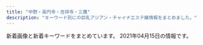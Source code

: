 ```yaml
---
title: "中野・高円寺・吉祥寺・三鷹"
description: "キーワード別にの巨乳アジアン・チャイナエステ嬢情報をまとめました。"
---
```


新着画像と新着キーワードをまとめています。
2021年04月15日の情報です。

<DmmAffiliateIns />
<KeywordTable
  shops={
    [
    {
        "name": "Selene*\u30bb\u30ec\u30fc\u30cd",
        "keywords": {},
        "img_links": [
            "http://www.es-selene.link/staff/yuki.jpg",
            "http://www.es-selene.link/images/staff_t.png",
            "http://www.es-selene.link/sp/images/sisu_t.jpg",
            "http://www.es-selene.link/sp/images/rec2.jpg",
            "http://www.es-selene.link/sp/images/sys5.jpg",
            "http://www.es-selene.link/staff/ena.jpg",
            "http://www.es-selene.link/staff/aris.jpg",
            "http://www.es-selene.link/sp/images/head.jpg",
            "http://www.es-selene.link/sp/images/rec1.jpg",
            "http://www.es-selene.link/img/miki1.jpg",
            "http://www.es-selene.link/sp/menu/interior.jpg",
            "http://www.es-selene.link/sp/images/sys3.jpg",
            "http://www.es-selene.link/images/mobile.jpg",
            "http://www.es-selene.link/sp/img/yuki1.jpg",
            "http://www.es-selene.link/images/int2.png",
            "http://www.es-selene.link/sp/images/staff_t.jpg",
            "http://www.es-selene.link/sp/staff/ena.jpg",
            "http://www.es-selene.link/sp/images/ameba.jpg",
            "http://www.es-selene.link/images/sm.jpg",
            "http://www.es-selene.link/sp/images/ac1.jpg",
            "http://www.es-selene.link/img/ena1.jpg",
            "http://www.es-selene.link/img/yuki1.jpg",
            "http://www.es-selene.link/sp/images/newsb.jpg",
            "http://www.es-selene.link/sp/img/miki1.jpg",
            "http://www.es-selene.link/staff/miki.jpg",
            "http://www.es-selene.link/sp/images/sys1.jpg",
            "http://www.es-selene.link/img/sora1.jpg",
            "http://www.es-selene.link/sp/images/top.jpg",
            "http://www.es-selene.link/sp/images/tel.jpg",
            "http://www.es-selene.link/sp/images/int1.jpg",
            "http://www.es-selene.link/sp/images/sys2.jpg",
            "http://www.es-selene.link/images/head.jpg",
            "http://www.es-selene.link/sp/images/interior_t.jpg",
            "http://www.es-selene.link/images/sys2.png",
            "http://www.es-selene.link/sp/menu/staff.jpg",
            "http://www.es-selene.link/img/yui1.jpg",
            "http://www.es-selene.link/sp/staff/sora.jpg",
            "http://www.es-selene.link/sp/menu/top.jpg",
            "http://www.es-selene.link/sp/staff/miki.jpg",
            "http://www.es-selene.link/sp/img/sora1.jpg",
            "http://www.es-selene.link/sp/images/sys4.jpg",
            "http://www.es-selene.link/sp/img/yui1.jpg",
            "http://www.es-selene.link/sp/images/int2.jpg",
            "http://www.es-selene.link/staff/sora.jpg",
            "http://www.es-selene.link/sp/img/aris1.jpg",
            "http://www.es-selene.link/images/ac1.png",
            "http://www.es-selene.link/images/news.jpg",
            "http://www.es-selene.link/sp/images/time.jpg",
            "http://www.es-selene.link/images/line.png",
            "http://www.es-selene.link/sp/images/footer.jpg",
            "http://www.es-selene.link/sp/img/ena1.jpg",
            "http://www.es-selene.link/sp/staff/yuki.jpg",
            "http://www.es-selene.link/images/int1.png",
            "http://www.es-selene.link/staff/yui.jpg",
            "http://www.es-selene.link/images/ac2.png",
            "http://www.es-selene.link/sp/images/pc.jpg",
            "http://www.es-selene.link/sp/images/news_t.jpg",
            "http://www.es-selene.link/images/interior_t.png",
            "http://www.es-selene.link/images/sys1.png",
            "http://www.es-selene.link/sp/images/ac2.jpg",
            "http://www.es-selene.link/sp/staff/yui.jpg",
            "http://www.es-selene.link/sp/staff/aris.jpg",
            "http://www.es-selene.link/images/koko_200x40.png",
            "http://www.es-selene.link/img/aris1.jpg"
        ],
        "url": "http://www.es-selene.link/",
        "station": "JR\u6771\u4e2d\u91ce\u99c5\u6771\u53e3"
    },
    {
        "url": "https://www.misty-relax.com/",
        "img_links": [
            "https://mitaka-massage-misty.webnode.jp/_files/200000027-9a1409b0ba/1\u4e09\u9df9\u30de\u30c3\u30b5\u30fc\u30b8.\u7f8e\u5973.jpg",
            "https://d11bh4d8fhuq47.cloudfront.net/_system/skins/v12/50001411/img/lightlime/img_illustration.jpg",
            "https://mitaka-massage-misty.webnode.jp/_files/200001042-6667567607/\u6a39\u6797\u30fb\u307f\u304d.jpg",
            "https://mitaka-massage-misty.webnode.jp/_files/200001038-e79fee899d/\u770b\u677f\u30fb\u6a39\u6797.jpg",
            "https://mitaka-massage-misty.webnode.jp/_files/200000153-7bb147da57/\u4e09\u9df9\u30de\u30c3\u30b5\u30fc\u30b8.\u7f8e\u4eba\u753b.jpg",
            "https://mitaka-massage-misty.webnode.jp/_files/200001040-28de829df5/FullSizeR.jpg"
        ],
        "keywords": {},
        "station": "JR\u4e09\u9df9\u99c5\u5317\u53e3",
        "name": "\u6a39\u6797"
    },
    {
        "img_links": [
            "http://hakanai.tokyo/plus/images/room5.jpg",
            "http://hakanai.tokyo/uploads/200703/1-200F314511G53.jpg",
            "http://hakanai.tokyo/style/images/end.jpg",
            "http://hakanai.tokyo/style/images/bj3.png",
            "http://hakanai.tokyo/uploads/210112/1-21011216131CG.jpg",
            "http://hakanai.tokyo/style/images/room3.jpg",
            "http://hakanai.tokyo/style/images/staff_line.png",
            "http://hakanai.tokyo/uploads/201225/1-2012251A14GR.jpg",
            "http://hakanai.tokyo/uploads/210112/1-210112151943312.jpg",
            "http://hakanai.tokyo/style/images/room1.jpg",
            "http://hakanai.tokyo/uploads/200903/1-200Z3144H2605.jpg",
            "http://hakanai.tokyo/style/images/room2.jpg",
            "http://hakanai.tokyo/style/images/girl-z1.jpg",
            "http://hakanai.tokyo/uploads/201225/1-2012251A210T8.jpg",
            "http://hakanai.tokyo/uploads/200903/1-200Z3144I92D.jpg",
            "http://hakanai.tokyo/uploads/200903/1-200Z3144JG54.jpg",
            "http://hakanai.tokyo/uploads/210112/1-210112161346461.jpg",
            "http://hakanai.tokyo/style/images/girl-z2.jpg",
            "http://hakanai.tokyo/style/images/top.png",
            "http://hakanai.tokyo/uploads/210112/1-210112151422E5.jpg",
            "http://hakanai.tokyo/style/images/dt.jpg",
            "http://hakanai.tokyo/style/images/mobile.jpg",
            "http://hakanai.tokyo/style/images/room4.jpg",
            "http://hakanai.tokyo/uploads/200703/1-200F3144ZN57.jpg",
            "http://hakanai.tokyo/uploads/210112/1-210112161334V9.jpg",
            "http://hakanai.tokyo/uploads/210112/1-21011215202O45.jpg",
            "http://hakanai.tokyo/uploads/201225/1-2012251A2024P.jpg"
        ],
        "station": "JR\u9ad8\u5186\u5bfa\u99c5\u5317\u53e3",
        "keywords": {
            "E": 3,
            "86": 6,
            "D": 3,
            "C": 12
        },
        "name": "\u65b0\u53f0\u5317",
        "url": "http://hakanai.tokyo/"
    },
    {
        "img_links": [
            "http://e-excel.work/img/yuyu1.jpg",
            "http://e-excel.work/images/tr.png",
            "http://e-excel.work/images/rec1.png",
            "http://e-excel.work/images/1.jpg",
            "http://e-excel.work/images/tel.png",
            "http://e-excel.work/images/concept.jpg",
            "http://e-excel.work/img/mio1.jpg",
            "http://e-excel.work/images/staff_t.png",
            "http://e-excel.work/images/int1.jpg",
            "http://e-excel.work/images/3.jpg",
            "http://e-excel.work/images/sys.png",
            "http://e-excel.work/images/2.jpg",
            "http://e-excel.work/img/aoi1.jpg",
            "http://e-excel.work/img/rina1.jpg",
            "http://e-excel.work/images/4.jpg",
            "http://e-excel.work/images/interior_t.png",
            "http://e-excel.work/images/mobile.png",
            "http://e-excel.work/images/int2.png",
            "http://e-excel.work/images/rec2.png",
            "http://e-excel.work/images/head.jpg",
            "http://e-excel.work/images/news.jpg"
        ],
        "station": "\u4e2d\u4e95\u99c5\u5357\u53e3",
        "name": "\u3089\u304f\u3089\u304f",
        "keywords": {},
        "url": "http://e-excel.work/"
    },
    {
        "keywords": {
            "G": 3,
            "\u80f8": 3,
            "E": 11,
            "D": 16
        },
        "station": "JR\u963f\u4f50\u30f6\u8c37\u99c5\u5357\u53e3",
        "url": "https://aro-flower.com/",
        "img_links": [
            "https://aro-flower.com/wp-content/uploads/2019/11/xcvbnmkpojihugy.jpg",
            "https://aro-flower.com/wp-content/uploads/2020/12/3908765sa.jpg",
            "https://aro-flower.com/wp-content/uploads/2019/01/sahoaaxsjlklslkla.jpg",
            "https://aro-flower.com/wp-content/uploads/2019/03/srdtyfugih.jpg",
            "https://aro-flower.com/wp-content/themes/este/img/tel01.png",
            "https://aro-flower.com/wp-content/themes/este/img/top-img01.png",
            "https://aro-flower.com/wp-content/uploads/2018/12/tyfugihojska.jpg",
            "https://aro-flower.com/wp-content/themes/este/img/3.jpg",
            "https://aro-flower.com/wp-content/themes/este/img/1.jpg",
            "https://aro-flower.com/wp-content/themes/este/img/top-img03.png",
            "https://aro-flower.com/wp-content/uploads/2020/12/1908765sa.jpg",
            "https://aro-flower.com/wp-content/themes/este/img/6.jpg",
            "https://aro-flower.com/wp-content/themes/este/img/5.jpg",
            "https://aro-flower.com/wp-content/uploads/2020/12/2908765sa.jpg",
            "https://aro-flower.com/wp-content/themes/este/img/top-img03b.png",
            "https://aro-flower.com/wp-content/themes/este/img/tel.png",
            "https://aro-flower.com/wp-content/uploads/2019/09/wasedrftyguihoj.jpg",
            "https://aro-flower.com/wp-content/themes/este/img/2.jpg",
            "https://aro-flower.com/wp-content/uploads/2020/10/0987654908765sa.jpg",
            "https://aro-flower.com/wp-content/themes/este/img/4.jpg"
        ],
        "name": "Aroma Flower\uff5e\u30a2\u30ed\u30de\u30d5\u30e9\u30ef\u30fc\uff5e"
    },
    {
        "keywords": {},
        "url": "https://cc-relax.com/",
        "img_links": [],
        "station": "\u65b9\u5357\u753a\u99c52\u756a\u51fa\u53e3",
        "name": "CUTE"
    },
    {
        "img_links": [
            "http://www.aroma-rosa.info/files/014-02.jpg",
            "http://www.aroma-rosa.info/files/005-03.jpg",
            "http://www.aroma-rosa.info/images/b-online.png",
            "http://www.aroma-rosa.info/files/015-03.jpg",
            "http://www.aroma-rosa.info/files/004-02.jpg",
            "http://www.aroma-rosa.info/images/rsubt3.png",
            "http://www.aroma-rosa.info/files/004-03.jpg",
            "http://www.aroma-rosa.info/images/m4.jpg",
            "http://www.aroma-rosa.info/files/003-02.jpg",
            "http://www.aroma-rosa.info/files/008.jpg",
            "http://www.aroma-rosa.info/files/002.jpg",
            "http://www.aroma-rosa.info/images/m6.jpg",
            "http://www.aroma-rosa.info/images/m2.jpg",
            "http://www.aroma-rosa.info/files/002-02.jpg",
            "http://www.aroma-rosa.info/files/013-03.jpg",
            "http://www.aroma-rosa.info/images/rsubt1.png",
            "http://www.aroma-rosa.info/files/003.jpg",
            "http://www.aroma-rosa.info/images/m1.jpg",
            "http://www.aroma-rosa.info/images/tel2.png",
            "http://www.aroma-rosa.info/images/rsubt2.png",
            "http://www.aroma-rosa.info/images/slider-img002.jpg",
            "http://www.aroma-rosa.info/files/014-03.jpg",
            "http://www.aroma-rosa.info/images/m3.jpg",
            "http://www.aroma-rosa.info/files/004.jpg",
            "http://www.aroma-rosa.info/files/013.jpg",
            "http://www.aroma-rosa.info/files/015.jpg",
            "http://www.aroma-rosa.info/images/slider-img001.jpg",
            "http://www.aroma-rosa.info/files/016-03.jpg",
            "http://www.aroma-rosa.info/files/016.jpg",
            "http://www.aroma-rosa.info/images/b-tel.png",
            "http://www.aroma-rosa.info/files/014.jpg",
            "http://www.aroma-rosa.info/images/rsubt6.png",
            "http://www.aroma-rosa.info/files/015-02.jpg",
            "http://www.aroma-rosa.info/files/006-02.jpg",
            "http://www.aroma-rosa.info/files/016-02.jpg",
            "http://www.aroma-rosa.info/files/005-02.jpg",
            "http://www.aroma-rosa.info/files/006-03.jpg",
            "http://www.aroma-rosa.info/files/006.jpg",
            "http://www.aroma-rosa.info/files/008-03.jpg",
            "http://www.aroma-rosa.info/images/rsubt5.png",
            "http://www.aroma-rosa.info/files/005.jpg",
            "http://www.aroma-rosa.info/files/008-02.jpg",
            "http://www.aroma-rosa.info/files/003-03.jpg",
            "http://www.aroma-rosa.info/images/rsubt7.png",
            "http://www.aroma-rosa.info/images/rsubt4.png",
            "http://www.aroma-rosa.info/files/002-03.jpg",
            "http://www.aroma-rosa.info/files/013-02.jpg"
        ],
        "keywords": {
            "84": 8,
            "86": 8,
            "87": 32,
            "88": 8,
            "85": 24,
            "D": 56,
            "C": 24
        },
        "station": "JR\u837b\u7aaa\u99c5\u897f\u53e3",
        "name": "\u30ed\u30fc\u30b6",
        "url": "http://www.aroma-rosa.info/"
    },
    {
        "img_links": [
            "http://tiramisu-o.com/images/photo_11.jpg",
            "http://tiramisu-o.com/uploads/ad5b83ad32836796dd7749edbda88c42.jpg",
            "http://tiramisu-o.com/images/index_16.jpg",
            "http://tiramisu-o.com/uploads/a7263623a76fce9fd9e74e3c5231dde6.jpg",
            "http://tiramisu-o.com/uploads/1a05c443783e211268f5fd91fee961e6.jpg",
            "http://tiramisu-o.com/images/index_05.jpg",
            "http://tiramisu-o.com/images/index_08.jpg",
            "http://tiramisu-o.com/images/index_22.jpg",
            "http://tiramisu-o.com/uploads/8db399091a85c075e1f0d0901aa7d948.jpg",
            "http://tiramisu-o.com/my_work/images/pic1.png",
            "http://tiramisu-o.com/images/index_12.jpg",
            "http://tiramisu-o.com/uploads/a127317ec4f5d0dc2281168df4090856.jpg",
            "http://tiramisu-o.com/images/index_06.jpg",
            "http://tiramisu-o.com/uploads/4e0b8c43eddabd91acede0412c242113.jpg",
            "http://tiramisu-o.com/uploads/702c1288dd9843aabfbb06d182fec4f4.jpg",
            "http://tiramisu-o.com/images/index_18.jpg",
            "http://tiramisu-o.com/images/girls_11.jpg",
            "http://tiramisu-o.com/images/index_10.jpg",
            "http://tiramisu-o.com/images/index_13.jpg",
            "http://tiramisu-o.com/uploads/01928d7157707ed584ed91afaee09aa7.jpg",
            "http://tiramisu-o.com/images/link_11.jpg",
            "http://tiramisu-o.com/images/index_24.jpg",
            "http://tiramisu-o.com/images/index_23.jpg",
            "http://tiramisu-o.com/images/photo_12.jpg",
            "http://tiramisu-o.com/uploads/7ad70e845e154bf3fac932727fb23777.jpg",
            "http://tiramisu-o.com/uploads/5884fb095e084ab1c3fb3c13535db9d6.jpg",
            "http://tiramisu-o.com/uploads/0576a8bf93edc11647c2e4e17ae1a0e1.jpg",
            "http://tiramisu-o.com/images/index_02.jpg",
            "http://tiramisu-o.com/uploads/0f11fd28e7ec7bc3475d7e4d04d97321.jpg",
            "http://tiramisu-o.com/uploads/c16088aeb419267011cf1f6cb5153cea.jpg",
            "http://tiramisu-o.com/uploads/ece2636e552ccdbaf2cac9f9eee51c28.jpg",
            "http://tiramisu-o.com/uploads/5978b51ecca66ca81d431bcaad128c75.jpg",
            "http://tiramisu-o.com/images/girls_13.jpg",
            "http://tiramisu-o.com/images/index_09.jpg",
            "http://tiramisu-o.com/uploads/74cae8e5ad5ff370a7835faa49a59ed0.jpg",
            "http://tiramisu-o.com/images/index_01.jpg",
            "http://tiramisu-o.com/uploads/7c58aaecf422209a030b99bb8792a1cf.jpg",
            "http://tiramisu-o.com/images/index_04.jpg",
            "http://tiramisu-o.com/uploads/6f76cd9eaff23d5d6398e9d606a901d1.jpg",
            "http://tiramisu-o.com/images/index_17.jpg",
            "http://tiramisu-o.com/images/index_20.jpg",
            "http://tiramisu-o.com/images/index_15.jpg",
            "http://tiramisu-o.com/uploads/24dc578533fbd40c88dba3454a90df13.jpg",
            "http://tiramisu-o.com/uploads/748d799dda38b94591609302af071dd7.jpg",
            "http://tiramisu-o.com/images/index_03.jpg",
            "http://tiramisu-o.com/images/index_07.jpg",
            "http://tiramisu-o.com/images/index_19.jpg"
        ],
        "keywords": {
            "C": 4,
            "86": 2,
            "90": 1,
            "E": 1,
            "85": 1,
            "D": 12,
            "87": 11,
            "88": 2
        },
        "station": "JR\u837b\u7aaa\u99c5\u897f\u53e3",
        "name": "Tiramisu-\u30c6\u30a3\u30e9\u30df\u30b9-",
        "url": "http://tiramisu-o.com/"
    },
    {
        "url": "http://esthe-taiwanspa.com/",
        "img_links": [
            "http://esthe-taiwanspa.com/img/corona-5.jpg",
            "http://esthe-taiwanspa.com/img/mask01.jpg",
            "http://esthe-taiwanspa.com/img/kasumi.jpg",
            "http://esthe-taiwanspa.com/img/pagetop.png",
            "http://esthe-taiwanspa.com/img/honoka02.jpg",
            "http://esthe-taiwanspa.com/img/mami.jpg",
            "http://esthe-taiwanspa.com/img/topbg02.jpg",
            "http://esthe-taiwanspa.com/img/mask03.jpg",
            "http://esthe-taiwanspa.com/img/mask04.jpg",
            "http://esthe-taiwanspa.com/img/megu01.jpg",
            "http://esthe-taiwanspa.com/img/2biore.png",
            "http://esthe-taiwanspa.com/img/hina.jpg",
            "http://esthe-taiwanspa.com/img/head_img.png",
            "http://esthe-taiwanspa.com/img/sara2.jpg",
            "http://esthe-taiwanspa.com/img/rei02.jpg",
            "http://esthe-taiwanspa.com/img/hitomi3.jpg",
            "http://esthe-taiwanspa.com/img/corona-3.jpg",
            "http://esthe-taiwanspa.com/img/tel_img.png",
            "http://esthe-taiwanspa.com/img/corona-2.jpg",
            "http://esthe-taiwanspa.com/img/3kenon.png",
            "http://esthe-taiwanspa.com/img/mask05.jpg",
            "http://esthe-taiwanspa.com/img/photo_01.jpg",
            "http://esthe-taiwanspa.com/img/emi001.jpg",
            "http://esthe-taiwanspa.com/img/1purazuma.png",
            "http://esthe-taiwanspa.com/img/nana2.jpg",
            "http://esthe-taiwanspa.com/img/coming.jpg",
            "http://esthe-taiwanspa.com/img/mask02.jpg",
            "http://esthe-taiwanspa.com/img/ami.jpg",
            "http://esthe-taiwanspa.com/img/corona-4.jpg",
            "http://esthe-taiwanspa.com/img/4ugai.png",
            "http://esthe-taiwanspa.com/img/yuki.jpg",
            "http://esthe-taiwanspa.com/img/anna.png",
            "http://esthe-taiwanspa.com/img/mizuho03.jpg",
            "http://esthe-taiwanspa.com/img/aya001.jpg",
            "http://esthe-taiwanspa.com/img/erika01.jpg",
            "http://esthe-taiwanspa.com/img/sara002.jpg"
        ],
        "station": "JR\u837b\u7aaa\u99c5\u897f\u53e3",
        "name": "\u53f0\u6e7eSpa",
        "keywords": {}
    },
    {
        "url": "http://relax-free.info/rose/",
        "keywords": {
            "C": 1
        },
        "img_links": [
            "http://relax-free.info/rose/images/bill2.jpg",
            "http://relax-free.info/rose/images/s4.jpg",
            "http://relax-free.info/rose/images/t1.jpg",
            "http://relax-free.info/rose/images/bar-sejutu.png",
            "http://relax-free.info/rose/images/bill1.jpg",
            "http://relax-free.info/rose/images/t2.jpg",
            "http://relax-free.info/rose/images/t4.jpg",
            "http://relax-free.info/rose/images/bill4.jpg",
            "http://relax-free.info/rose/images/s3.jpg",
            "http://relax-free.info/rose/images/s2.jpg",
            "http://relax-free.info/rose/images/bill5.jpg",
            "http://relax-free.info/rose/images/s1.jpg",
            "http://relax-free.info/rose/images/bar-greeting.png",
            "http://relax-free.info/rose/images/t3.jpg",
            "http://relax-free.info/rose/images/bill3.jpg"
        ],
        "name": "\u30ed\u30fc\u30ba",
        "station": "JR\u6771\u4e2d\u91ce\u99c5\u897f\u53e3"
    },
    {
        "keywords": {
            "E": 1,
            "D": 7,
            "85": 1,
            "86": 6
        },
        "station": "JR\u5409\u7965\u5bfa\u99c5\u5317\u53e3",
        "name": "\u611b\u306e\u6d77",
        "url": "http://zeanfio.tokyo/",
        "img_links": [
            "http://zeanfio.tokyo/uploads/200826/1-200R61240062U.jpg",
            "http://zeanfio.tokyo/uploads/200526/1-2005260T929410.jpg",
            "http://zeanfio.tokyo/picture/s_staff.png",
            "http://zeanfio.tokyo/uploads/200525/1-2005251AZ0391.jpg",
            "http://zeanfio.tokyo/uploads/200826/1-200R61240505J.jpg",
            "http://zeanfio.tokyo/picture/face.jpg",
            "http://zeanfio.tokyo/picture/room3.jpg",
            "http://zeanfio.tokyo/picture/room2.jpg",
            "http://zeanfio.tokyo/picture/room4.jpg",
            "http://zeanfio.tokyo/uploads/200826/1-200R612401XN.jpg",
            "http://zeanfio.tokyo/picture/top.jpg",
            "http://zeanfio.tokyo/uploads/200613/1-20061313545XI.jpg",
            "http://zeanfio.tokyo/uploads/200826/1-200R612410XQ.jpg",
            "http://zeanfio.tokyo/picture/face_bj1.png",
            "http://zeanfio.tokyo/uploads/200826/1-200R6123K2943.jpg",
            "http://zeanfio.tokyo/uploads/210401/1-210401155019443.jpg",
            "http://zeanfio.tokyo/uploads/200826/1-200R612391O57.jpg",
            "http://zeanfio.tokyo/picture/room1.jpg",
            "http://zeanfio.tokyo/uploads/200826/1-200R612392D44.jpg",
            "http://zeanfio.tokyo/picture/news.jpg",
            "http://zeanfio.tokyo/uploads/200826/1-200R6123J3U4.jpg",
            "http://zeanfio.tokyo/uploads/210401/1-21040115504V30.jpg",
            "http://zeanfio.tokyo/uploads/200615/1-200615130103941.jpg",
            "http://zeanfio.tokyo/picture/pick.jpg"
        ]
    },
    {
        "station": "JR\u9ad8\u5186\u5bfa\u99c5\u5317\u53e3",
        "name": "\u521d\u604b",
        "img_links": [
            "http://www.hanabira.work/img/01.jpg",
            "http://www.hanabira.work/img/02.jpg",
            "http://www.hanabira.work/img/images/nav_01.png",
            "http://www.hanabira.work/img/images/nav_06.png",
            "http://www.hanabira.work/img/images/nav_02.png",
            "http://www.hanabira.work/img/03.jpg",
            "http://www.hanabira.work/img/images/nav_05.png",
            "http://www.hanabira.work/img/images/nav_04.png",
            "http://www.hanabira.work/img/images/nav_03.png"
        ],
        "url": "http://www.hanabira.work/",
        "keywords": {}
    },
    {
        "keywords": {
            "D": 12,
            "\u4e73": 2,
            "E": 4,
            "85": 4,
            "C": 11,
            "88": 4,
            "87": 3,
            "86": 16
        },
        "station": "\u6b66\u8535\u95a2\u99c5\u5357\u53e3",
        "img_links": [
            "http://xiretyuat.xyz/uploads/210327/1-21032G53UQ59.jpg",
            "http://xiretyuat.xyz/uploads/201215/1-2012151405433S.jpg",
            "http://xiretyuat.xyz/static/picture/sp_tit_new.png",
            "http://xiretyuat.xyz/static/picture/top.jpg",
            "http://xiretyuat.xyz/uploads/210319/1-2103191603104W.jpg",
            "http://xiretyuat.xyz/static/picture/img_tel.png",
            "http://xiretyuat.xyz/uploads/210408/1-21040Q33G0920.jpg",
            "http://xiretyuat.xyz/uploads/210408/1-21040Q33AR20.jpg",
            "http://xiretyuat.xyz/uploads/210127/1-21012G0345B96.jpg",
            "http://xiretyuat.xyz/static/picture/sp_tit_staff01.png",
            "http://xiretyuat.xyz/static/picture/tit_new.png",
            "http://xiretyuat.xyz/static/picture/maining.jpg",
            "http://xiretyuat.xyz/static/picture/room2.jpg",
            "http://xiretyuat.xyz/uploads/210319/1-21031916033XB.jpg",
            "http://xiretyuat.xyz/uploads/210319/1-21031916032G39.jpg",
            "http://xiretyuat.xyz/uploads/201215/1-2012151405215G.jpg",
            "http://xiretyuat.xyz/static/picture/sp_tit_therapist.png",
            "http://xiretyuat.xyz/images/1-1Z41911200GA.png",
            "http://xiretyuat.xyz/static/picture/tit_staff02.png",
            "http://xiretyuat.xyz/uploads/210127/1-21012G0344A00.jpg",
            "http://xiretyuat.xyz/uploads/201215/1-201215140451403.jpg",
            "http://xiretyuat.xyz/static/picture/sp_tit_staff02.png",
            "http://xiretyuat.xyz/uploads/210127/1-21012G03430533.jpg",
            "http://xiretyuat.xyz/static/picture/room1.jpg",
            "http://xiretyuat.xyz/static/picture/tit_therapist.png",
            "http://xiretyuat.xyz/uploads/210408/1-21040Q33H0N7.jpg",
            "http://xiretyuat.xyz/static/picture/room3.jpg",
            "http://xiretyuat.xyz/static/picture/room4.jpg",
            "http://xiretyuat.xyz/static/picture/tit_staff01.png"
        ],
        "name": "\u4e00\u76ee\u60da\u308c",
        "url": "http://xiretyuat.xyz/"
    },
    {
        "img_links": [
            "http://lovelyheart.iest.jp/images/headerParts01.png",
            "http://lovelyheart.iest.jp/images/home/index_13.png",
            "http://lovelyheart.iest.jp/images/top/top_04.jpg",
            "http://lovelyheart.iest.jp/images/home/index_19.png",
            "http://lovelyheart.iest.jp/images/home/top.jpg",
            "http://lovelyheart.iest.jp/images/home/index_11.png",
            "http://lovelyheart.iest.jp/images/top_02.png",
            "http://lovelyheart.iest.jp/images/top_flash_01.jpg",
            "http://lovelyheart.iest.jp/images/top_flash_02.jpg",
            "http://lovelyheart.iest.jp/images/staff/staff_03d.jpg",
            "http://lovelyheart.iest.jp/images/home/index_d.png",
            "http://lovelyheart.iest.jp/images/home/index_tel.png",
            "http://lovelyheart.iest.jp/images/staff/staff_05d.jpg",
            "http://lovelyheart.iest.jp/images/home/index_06.png",
            "http://lovelyheart.iest.jp/images/home/campaign_02.jpg",
            "http://lovelyheart.iest.jp/images/home/index_15.png",
            "http://lovelyheart.iest.jp/images/home/index_g.png",
            "http://lovelyheart.iest.jp/images/top/top_01.jpg",
            "http://lovelyheart.iest.jp/images/top/top_06.jpg",
            "http://lovelyheart.iest.jp/images/home/index_07.png",
            "http://lovelyheart.iest.jp/images/top/top_05.jpg",
            "http://lovelyheart.iest.jp/images/home/campaign_01.jpg",
            "http://lovelyheart.iest.jp/images/staff/staff_01d.jpg",
            "http://lovelyheart.iest.jp/images/home/index_05.png",
            "http://lovelyheart.iest.jp/images/top/top_03.jpg",
            "http://lovelyheart.iest.jp/images/home/index_12.png",
            "http://lovelyheart.iest.jp/images/top_04.png",
            "http://lovelyheart.iest.jp/images/staff/staff_09d.jpg",
            "http://lovelyheart.iest.jp/images/staff/staff_03.png",
            "http://lovelyheart.iest.jp/images/top/top_08.png",
            "http://lovelyheart.iest.jp/images/staff/staff_01.png",
            "http://lovelyheart.iest.jp/images/home/index_09.png",
            "http://lovelyheart.iest.jp/images/home/index_10.png",
            "http://lovelyheart.iest.jp/images/staff/staff_010d.jpg",
            "http://lovelyheart.iest.jp/images/home/index_01.png",
            "http://lovelyheart.iest.jp/images/staff/staff_04d.jpg",
            "http://lovelyheart.iest.jp/images/home/index_14.png",
            "http://lovelyheart.iest.jp/images/home/index_f.png",
            "http://lovelyheart.iest.jp/images/staff/staff_02d.jpg",
            "http://lovelyheart.iest.jp/images/home/index_a.png",
            "http://lovelyheart.iest.jp/images/top/top_02.jpg",
            "http://lovelyheart.iest.jp/images/page_top.png",
            "http://lovelyheart.iest.jp/images/top_01.png",
            "http://lovelyheart.iest.jp/images/home/index_17.png",
            "http://lovelyheart.iest.jp/images/staff/staff_07d.jpg"
        ],
        "url": "http://lovelyheart.iest.jp/",
        "station": "\u6b66\u8535\u95a2\u99c5\u5317\u53e3",
        "keywords": {
            "84": 1,
            "86": 1,
            "85": 4,
            "D": 5,
            "C": 1
        },
        "name": "\u30e9\u30d6\u30ea\u30cf\u30fc\u30c8"
    },
    {
        "name": "\u6fc0\u5b89\u7f8e\u4eba",
        "url": "http://www.barbie.relaxmens.com/",
        "keywords": {},
        "station": "JR\u4e2d\u91ce\u99c5\u5317\u53e3",
        "img_links": [
            "http://www.barbie.relaxmens.com/images/nav-001.png",
            "http://www.barbie.relaxmens.com/images/top003.png",
            "http://www.barbie.relaxmens.com/images/osusume01.png",
            "http://www.barbie.relaxmens.com/photo_news/upimg/680736077ca0e4a9ed_0.jpg",
            "http://www.barbie.relaxmens.com/files/006.jpg",
            "http://www.barbie.relaxmens.com/photo_news/upimg/706076066ba2feda65_1.jpg",
            "http://www.barbie.relaxmens.com/files/002.jpg",
            "http://www.barbie.relaxmens.com/images/nav-005.png",
            "http://www.barbie.relaxmens.com/photo_news/upimg/11944606ea2ed8af44_1.jpg",
            "http://www.barbie.relaxmens.com/images/top02-left.png",
            "http://www.barbie.relaxmens.com/images/nav-006.png",
            "http://www.barbie.relaxmens.com/files/005.jpg",
            "http://www.barbie.relaxmens.com/images/nav-003.png",
            "http://www.barbie.relaxmens.com/images/top01.png",
            "http://www.barbie.relaxmens.com/files/001.jpg",
            "http://www.barbie.relaxmens.com/files/004.jpg",
            "http://www.barbie.relaxmens.com/images/nav-004.png",
            "http://www.barbie.relaxmens.com/photo_news/upimg/11944606ea2ed8af44_0.jpg",
            "http://www.barbie.relaxmens.com/photo_news/upimg/706076066ba2feda65_0.jpg",
            "http://www.barbie.relaxmens.com/files/003.jpg",
            "http://www.barbie.relaxmens.com/images/tel.png",
            "http://www.barbie.relaxmens.com/images/nav-002.png",
            "http://www.barbie.relaxmens.com/photo_news/upimg/680736077ca0e4a9ed_1.jpg"
        ]
    },
    {
        "station": "JR\u897f\u837b\u7aaa\u99c5\u5357\u53e3",
        "name": "\u306f\u3059\u3053",
        "url": "http://hasuko.work/",
        "keywords": {},
        "img_links": []
    },
    {
        "name": "S\u30fb\u30a2\u30ed\u30de",
        "img_links": [
            "http://www.es-sanken.link/images/news.jpg",
            "http://www.es-sanken.link/images/sm.jpg",
            "http://www.es-sanken.link/images/tr.jpg",
            "http://www.es-sanken.link/img/mayu1.jpg",
            "http://www.es-sanken.link/sp/staff/sayuri.jpg",
            "http://www.es-sanken.link/images/rec1.jpg",
            "http://www.es-sanken.link/sp/images/news.jpg",
            "http://www.es-sanken.link/sp/images/int2.jpg",
            "http://www.es-sanken.link/images/head.jpg",
            "http://www.es-sanken.link/images/3.jpg",
            "http://www.es-sanken.link/images/ta.jpg",
            "http://www.es-sanken.link/img/mai1.jpg",
            "http://www.es-sanken.link/sp/images/sys3.jpg",
            "http://www.es-sanken.link/sp/img/ayumi1.jpg",
            "http://www.es-sanken.link/sp/img/sayuri1.jpg",
            "http://www.es-sanken.link/images/int2.jpg",
            "http://www.es-sanken.link/img/sayuri1.jpg",
            "http://www.es-sanken.link/sp/images/head.jpg",
            "http://www.es-sanken.link/images/tg.jpg",
            "http://www.es-sanken.link/sp/images/newsb.png",
            "http://www.es-sanken.link/images/5.jpg",
            "http://www.es-sanken.link/images/4.jpg",
            "http://www.es-sanken.link/sp/images/rec2.jpg",
            "http://www.es-sanken.link/sp/images/sys2.jpg",
            "http://www.es-sanken.link/sp/images/sys1.jpg",
            "http://www.es-sanken.link/staff/sayuri.jpg",
            "http://www.es-sanken.link/sp/staff/mai.jpg",
            "http://www.es-sanken.link/staff/ayumi.jpg",
            "http://www.es-sanken.link/sp/images/comment.jpg",
            "http://www.es-sanken.link/images/2.jpg",
            "http://www.es-sanken.link/sp/staff/kana.jpg",
            "http://www.es-sanken.link/sp/images/footer.jpg",
            "http://www.es-sanken.link/images/sys3.jpg",
            "http://www.es-sanken.link/sp/images/rec1.jpg",
            "http://www.es-sanken.link/sp/images/interior_t.jpg",
            "http://www.es-sanken.link/sp/img/mayu1.jpg",
            "http://www.es-sanken.link/staff/rina.jpg",
            "http://www.es-sanken.link/staff/kana.jpg",
            "http://www.es-sanken.link/staff/mayu.jpg",
            "http://www.es-sanken.link/images/int1.jpg",
            "http://www.es-sanken.link/sp/img/kana1.jpg",
            "http://www.es-sanken.link/images/6.jpg",
            "http://www.es-sanken.link/sp/staff/ayumi.jpg",
            "http://www.es-sanken.link/sp/staff/rina.jpg",
            "http://www.es-sanken.link/sp/images/int1.jpg",
            "http://www.es-sanken.link/img/ayumi1.jpg",
            "http://www.es-sanken.link/staff/mai.jpg",
            "http://www.es-sanken.link/images/up.png",
            "http://www.es-sanken.link/sp/images/staff_t.jpg",
            "http://www.es-sanken.link/images/interior_t.jpg",
            "http://www.es-sanken.link/sp/img/rina1.jpg",
            "http://www.es-sanken.link/images/rec2.jpg",
            "http://www.es-sanken.link/img/rina1.jpg",
            "http://www.es-sanken.link/images/sys1.jpg",
            "http://www.es-sanken.link/sp/img/mai1.jpg",
            "http://www.es-sanken.link/images/1.jpg",
            "http://www.es-sanken.link/images/staff_t.jpg",
            "http://www.es-sanken.link/sp/images/tel.jpg",
            "http://www.es-sanken.link/img/kana1.jpg",
            "http://www.es-sanken.link/sp/images/ac1.jpg",
            "http://www.es-sanken.link/images/sys2.jpg",
            "http://www.es-sanken.link/img/mai2.jpg",
            "http://www.es-sanken.link/sp/images/topgirl.jpg",
            "http://www.es-sanken.link/sp/staff/mayu.jpg",
            "http://www.es-sanken.link/sp/images/ac2.jpg"
        ],
        "url": "http://www.es-sanken.link",
        "station": "JR\u4e2d\u91ce\u99c5\u5317\u53e3",
        "keywords": {}
    },
    {
        "keywords": {},
        "img_links": [
            "http://www.e-himawari.work/images/6.jpg",
            "http://www.e-himawari.work/img/kina1.jpg",
            "http://www.e-himawari.work/images/interior_t.jpg",
            "http://www.e-himawari.work/img/ayumi2.jpg",
            "http://www.e-himawari.work/img/nana1.jpg",
            "http://www.e-himawari.work/images/4.jpg",
            "http://www.e-himawari.work/img/ayumi3.jpg",
            "http://www.e-himawari.work/images/1.jpg",
            "http://www.e-himawari.work/images/mobile.jpg",
            "http://www.e-himawari.work/img/yui2.jpg",
            "http://www.e-himawari.work/img/kina2.jpg",
            "http://www.e-himawari.work/img/ai3.jpg",
            "http://www.e-himawari.work/img/ai2.jpg",
            "http://www.e-himawari.work/images/ta.jpg",
            "http://www.e-himawari.work/images/7.jpg",
            "http://www.e-himawari.work/images/int2.jpg",
            "http://www.e-himawari.work/img/yuka1.jpg",
            "http://www.e-himawari.work/images/head.jpg",
            "http://www.e-himawari.work/img/ai1.jpg",
            "http://www.e-himawari.work/img/momo2.jpg",
            "http://www.e-himawari.work/images/2.jpg",
            "http://www.e-himawari.work/images/int1.jpg",
            "http://www.e-himawari.work/img/momo1.jpg",
            "http://www.e-himawari.work/images/staff_t.jpg",
            "http://www.e-himawari.work/img/yui1.jpg",
            "http://www.e-himawari.work/img/ayumi1.jpg",
            "http://www.e-himawari.work/images/rec2.jpg",
            "http://www.e-himawari.work/images/rec1.jpg",
            "http://www.e-himawari.work/img/yuka2.jpg",
            "http://www.e-himawari.work/images/up.png",
            "http://www.e-himawari.work/images/sys.jpg",
            "http://www.e-himawari.work/img/kina3.jpg",
            "http://www.e-himawari.work/images/5.jpg",
            "http://www.e-himawari.work/images/news.jpg",
            "http://www.e-himawari.work/images/tel.jpg",
            "http://www.e-himawari.work/images/3.jpg"
        ],
        "name": "\u6c34\u8272",
        "url": "http://www.e-himawari.work/",
        "station": "JR\u837b\u7aaa\u99c5\u5357\u53e3"
    },
    {
        "keywords": {
            "84": 1
        },
        "img_links": [
            "http://relaxbest.net/images/returnBtn.png",
            "http://relaxbest.net/staffPhoto/b20210212144336.jpg",
            "http://relaxbest.net/staffPhoto/s20200904172838.jpg",
            "http://relaxbest.net/staffPhoto/b20200804090123.jpg",
            "http://relaxbest.net/staffPhoto/b20200904172838.jpg",
            "http://relaxbest.net/staffPhoto/s20200202033738.jpg",
            "http://relaxbest.net/js/sliderLine/slide_next.png",
            "http://relaxbest.net/images/store/05.jpg",
            "http://relaxbest.net/images/store/01.jpg",
            "http://relaxbest.net/js/sliderLine/slide_prev.png",
            "http://relaxbest.net/staffPhoto/s20200804090123.jpg",
            "http://relaxbest.net/staffPhoto/s20210212144336.jpg",
            "http://relaxbest.net/images/store/02.jpg",
            "http://relaxbest.net/images/store/04.jpg",
            "http://relaxbest.net/images/store/03.jpg",
            "http://relaxbest.net/uploadfiles/images/campaignRelaxbest3.jpg",
            "http://relaxbest.net/staffPhoto/b20200202033738.jpg"
        ],
        "url": "http://relaxbest.net",
        "station": "\u9dfa\u30ce\u5bae\u99c5\u5317\u53e3",
        "name": "\u7965\u60a6 \u3057\u3087\u3046\u3048\u3064"
    },
    {
        "keywords": {},
        "name": "\u9999\u604b",
        "station": "\u65b9\u5357\u753a\u99c52\u756a\u51fa\u53e3",
        "url": "https://xyz-relax.com/",
        "img_links": []
    },
    {
        "img_links": [
            "http://www.amanni.work/images/s1.png",
            "http://www.amanni.work/images/news.jpg",
            "http://www.amanni.work/images/tel.jpg",
            "http://www.amanni.work/img/hana1.jpg",
            "http://www.amanni.work/images/ac1.jpg",
            "http://www.amanni.work/images/staff_t.jpg",
            "http://www.amanni.work/images/sys2.jpg",
            "http://www.amanni.work/images/s3.jpg",
            "http://www.amanni.work/images/ta.jpg",
            "http://www.amanni.work/img/aya1.jpg",
            "http://www.amanni.work/images/s4.jpg",
            "http://www.amanni.work/images/b2.jpg",
            "http://www.amanni.work/images/2.jpg",
            "http://www.amanni.work/images/1.jpg",
            "http://www.amanni.work/img/hitomi1.jpg",
            "http://www.amanni.work/images/sys1.jpg",
            "http://www.amanni.work/images/mobile.jpg",
            "http://www.amanni.work/images/head.jpg",
            "http://www.amanni.work/images/4.jpg",
            "http://www.amanni.work/images/int2.jpg",
            "http://www.amanni.work/img/yumi1.jpg",
            "http://www.amanni.work/images/interior_t.jpg",
            "http://www.amanni.work/images/b1.jpg",
            "http://www.amanni.work/images/3.jpg",
            "http://www.amanni.work/images/s1.jpg",
            "http://www.amanni.work/images/s2.jpg",
            "http://www.amanni.work/images/int1.jpg"
        ],
        "keywords": {},
        "name": "Amanda -\u30a2\u30de\u30f3\u30c0-",
        "url": "http://www.amanni.work/",
        "station": "JR\u963f\u4f50\u30f6\u8c37\u99c5\u5357\u53e3"
    },
    {
        "img_links": [
            "https://seitai.tokyo/wp-content/themes/este/img/top-img01.png",
            "https://seitai.tokyo/wp-content/themes/este/img/tel.png",
            "https://seitai.tokyo/wp-content/themes/este/img/top-img02.png",
            "https://seitai.tokyo/wp-content/themes/este/img/top-img03a.png",
            "https://seitai.tokyo/wp-content/themes/este/img/3.jpg",
            "https://seitai.tokyo/wp-content/themes/este/img/tel02.png",
            "https://seitai.tokyo/wp-content/themes/este/img/2.jpg",
            "https://seitai.tokyo/wp-content/themes/este/img/8.jpg",
            "https://seitai.tokyo/wp-content/themes/este/img/top-img05.png",
            "https://seitai.tokyo/wp-content/themes/este/img/1.jpg",
            "https://seitai.tokyo/wp-content/uploads/2020/01/sacggihuojpa.jpg",
            "https://seitai.tokyo/wp-content/themes/este/img/top-img04.png",
            "https://seitai.tokyo/wp-content/uploads/2020/01/sertdyfugihoa1.jpg",
            "https://seitai.tokyo/wp-content/themes/este/img/tel_header.png",
            "https://seitai.tokyo/wp-content/themes/este/img/tel_footer.png",
            "https://seitai.tokyo/wp-content/themes/este/img/5.jpg",
            "https://seitai.tokyo/wp-content/themes/este/img/6.jpg",
            "https://seitai.tokyo/wp-content/themes/este/img/4.jpg",
            "https://seitai.tokyo/wp-content/themes/este/img/7.jpg"
        ],
        "keywords": {
            "E": 8
        },
        "station": "\u65b0\u9ad8\u5186\u5bfa\u99c52\u756a\u51fa\u53e3",
        "name": "\u6e05\u6574\u4f53",
        "url": "https://seitai.tokyo/"
    },
    {
        "name": "\u5922\u306e\u5bb6",
        "url": "http://www.yumenoie.aromanv.com/",
        "keywords": {
            "86": 16,
            "C": 8,
            "87": 24,
            "F": 2,
            "D": 30
        },
        "img_links": [
            "http://www.yumenoie.aromanv.com/files/013-02.jpg",
            "http://www.yumenoie.aromanv.com/files/012.jpg",
            "http://www.yumenoie.aromanv.com/files/022.jpg",
            "http://www.yumenoie.aromanv.com/files/007.jpg",
            "http://www.yumenoie.aromanv.com/photo_news/upimg/94881604b1c6bc3848_0.jpg",
            "http://www.yumenoie.aromanv.com/images/m-left.jpg",
            "http://www.yumenoie.aromanv.com/files/016-02.jpg",
            "http://www.yumenoie.aromanv.com/photo_news/upimg/402235fb7410b2aa2b_0.jpg",
            "http://www.yumenoie.aromanv.com/files/001.jpg",
            "http://www.yumenoie.aromanv.com/files/001-02.jpg",
            "http://www.yumenoie.aromanv.com/files/018-02.jpg",
            "http://www.yumenoie.aromanv.com/files/014.jpg",
            "http://www.yumenoie.aromanv.com/files/016.jpg",
            "http://www.yumenoie.aromanv.com/files/007-02.jpg",
            "http://www.yumenoie.aromanv.com/files/003.jpg",
            "http://www.yumenoie.aromanv.com/images/m-head.jpg",
            "http://www.yumenoie.aromanv.com/files/020-02.jpg",
            "http://www.yumenoie.aromanv.com/files/015.jpg",
            "http://www.yumenoie.aromanv.com/files/020.jpg",
            "http://www.yumenoie.aromanv.com/files/021-02.jpg",
            "http://www.yumenoie.aromanv.com/files/018.jpg",
            "http://www.yumenoie.aromanv.com/images/m-top-right04.jpg",
            "http://www.yumenoie.aromanv.com/images/m-yejiao.jpg",
            "http://www.yumenoie.aromanv.com/files/005.jpg",
            "http://www.yumenoie.aromanv.com/files/006-02.jpg",
            "http://www.yumenoie.aromanv.com/files/011.jpg",
            "http://www.yumenoie.aromanv.com/files/011-02.jpg",
            "http://www.yumenoie.aromanv.com/files/004-02.jpg",
            "http://www.yumenoie.aromanv.com/files/005-02.jpg",
            "http://www.yumenoie.aromanv.com/files/009-02.jpg",
            "http://www.yumenoie.aromanv.com/files/003-02.jpg",
            "http://www.yumenoie.aromanv.com/images/m-top-right02.jpg",
            "http://www.yumenoie.aromanv.com/photo_news/upimg/473076013a2f5de951_0.jpg",
            "http://www.yumenoie.aromanv.com/images/top-left01.jpg",
            "http://www.yumenoie.aromanv.com/files/010.jpg",
            "http://www.yumenoie.aromanv.com/images/call.png",
            "http://www.yumenoie.aromanv.com/photo_news/upimg/765155fc710510dd3a_0.jpg",
            "http://www.yumenoie.aromanv.com/files/004.jpg",
            "http://www.yumenoie.aromanv.com/files/012-02.jpg",
            "http://www.yumenoie.aromanv.com/files/010-02.jpg",
            "http://www.yumenoie.aromanv.com/files/013.jpg",
            "http://www.yumenoie.aromanv.com/files/017-02.jpg",
            "http://www.yumenoie.aromanv.com/files/019-02.jpg",
            "http://www.yumenoie.aromanv.com/files/009.jpg",
            "http://www.yumenoie.aromanv.com/photo_news/upimg/2306160408316d7528_0.jpg",
            "http://www.yumenoie.aromanv.com/images/m-top-right01.jpg",
            "http://www.yumenoie.aromanv.com/files/022-02.jpg",
            "http://www.yumenoie.aromanv.com/files/014-02.jpg",
            "http://www.yumenoie.aromanv.com/images/m-right.jpg",
            "http://www.yumenoie.aromanv.com/images/m-top02.jpg",
            "http://www.yumenoie.aromanv.com/files/017.jpg",
            "http://www.yumenoie.aromanv.com/images/m-top-right03.jpg",
            "http://www.yumenoie.aromanv.com/files/015-02.jpg",
            "http://www.yumenoie.aromanv.com/files/021.jpg",
            "http://www.yumenoie.aromanv.com/photo_news/upimg/429586077e104944f5_1.jpg",
            "http://www.yumenoie.aromanv.com/files/006.jpg",
            "http://www.yumenoie.aromanv.com/photo_news/upimg/50542603347d614cd1_0.jpg",
            "http://www.yumenoie.aromanv.com/photo_news/upimg/4060160640b183d8d9_0.jpg",
            "http://www.yumenoie.aromanv.com/files/002-02.jpg",
            "http://www.yumenoie.aromanv.com/files/002.jpg",
            "http://www.yumenoie.aromanv.com/files/019.jpg"
        ],
        "station": "\u4e0a\u77f3\u795e\u4e95\u99c5\u5357\u53e3"
    },
    {
        "keywords": {},
        "station": "JR\u897f\u837b\u7aaa\u99c5\u5357\u53e3",
        "img_links": [
            "https://static.wixstatic.com/media/3f1889_ab8d2cf7913a412283ba6a9b444d2a6e~mv2.png",
            "https://static.wixstatic.com/media/3f1889_b2ad94435dcc41d48061128dfcb8c3f7~mv2.jpg",
            "https://static.wixstatic.com/media/11062b_adfb71c8d3184c0da6217c56e72cfd34f000.jpg",
            "https://static.wixstatic.com/media/3f1889_fcd9b2e88eaf4467b0d433f465f82e29~mv2.jpg",
            "https://static.wixstatic.com/media/11062b_2042bb7351284f0f982e4787d37415e6f000.jpg",
            "https://static.wixstatic.com/media/11062b_84f0c9aa252b4b2ab1114febc012eacbf000.jpg",
            "https://static.wixstatic.com/media/3f1889_31b52551f2694c2f911b20e71ef2b3b2~mv2_d_2700_1600_s_2.jpg",
            "https://static.wixstatic.com/media/3f1889_8e4787061f714a468e91941852cf1eec~mv2_d_1599_4320_s_2.jpg",
            "https://static.wixstatic.com/media/3f1889_365a1c01b11e45068c4432b93f9c4bae~mv2.png",
            "https://static.wixstatic.com/media/3f1889_42006b8157ef484d90a6ac233fe797a4~mv2_d_2300_3517_s_2.png",
            "https://static.wixstatic.com/media/3f1889_e91341eb203e4243bc92a5de17a173e2~mv2.png",
            "https://static.wixstatic.com/media/3f1889_734d04c2a52d4e95afc0c103f98beb36~mv2.jpg",
            "https://static.wixstatic.com/media/3f1889_df432e03872140c38add5b2746291971~mv2_d_1280_4830_s_2.png",
            "https://static.wixstatic.com/media/11062b_8b93d3d5a6584b69893408bb08e64122f000.jpg",
            "https://static.wixstatic.com/media/3f1889_769941b5f63d44329a1797c335d938ee~mv2.png",
            "https://static.wixstatic.com/media/3f1889_d5863990d0fb4ec5be54d7f6e68f3d5f~mv2.png",
            "https://static.wixstatic.com/media/3f1889_8c2e9b0dd6a64ae4baaf64673e8f3f0f~mv2.jpg"
        ],
        "url": "https://www.kagura.tokyo/",
        "name": "\u3084\u3059\u3089\u304e\u51e6 \u82b1\u697d"
    },
    {
        "keywords": {},
        "name": "FELAX\uff5e\u30d5\u30a3\u30e9\u30c3\u30af\u30b9\uff5e",
        "url": "http://www.smamu.net/felax/",
        "img_links": [
            "http://www.smamu.net/felax/pc_schedule/photo/1568375660-1.jpg",
            "http://www.smamu.net/felax/view_event/photo/news1555811745.jpg",
            "http://www.smamu.net/felax/pc_schedule/photo/1511335107-1.jpg",
            "http://www.smamu.net/felax/pc_schedule/photo/1570586365-1.jpg",
            "http://www.smamu.net/felax/pc_schedule/photo/1595914855-2.jpg",
            "http://www.smamu.net/felax/news/photo/news1615357216.jpg",
            "http://www.smamu.net/felax/pc_schedule/photo/1565404403-1.jpg",
            "http://www.smamu.net/felax/pc_schedule/photo/1511422738-1.jpg",
            "http://www.smamu.net/felax/pc_schedule/photo/1565404613-1.jpg",
            "http://www.smamu.net/felax/pc_schedule/photo/1592795981-2.jpg",
            "http://www.smamu.net/felax/pc_schedule/photo/1598447425-2.jpg",
            "http://www.smamu.net/felax/pc_schedule/photo/1603447790-2.jpg",
            "http://www.smamu.net/felax/pc_schedule/photo/1590574344-1.jpg",
            "http://www.smamu.net/felax/pc_schedule/photo/m_noimage.jpg",
            "http://www.smamu.net/felax/pc_schedule/photo/1574742324-1.jpg",
            "http://www.smamu.net/felax/view_event/photo/news1563170981.jpg",
            "http://www.smamu.net/felax/view_event/photo/news1569287483.jpg",
            "http://www.smamu.net/felax/pc_schedule/photo/1595914855-1.jpg",
            "http://www.smamu.net/felax/pc_schedule/photo/1615357216-1.jpg",
            "http://www.smamu.net/felax/pc_schedule/photo/1592795981-1.jpg",
            "http://www.smamu.net/felax/pc_schedule/photo/1517453567-1.jpg",
            "http://www.smamu.net/felax/pc_schedule/photo/1566885846-1.jpg",
            "http://www.smamu.net/felax/pc_schedule/photo/1576040135-1.jpg",
            "http://www.smamu.net/felax/pc_schedule/photo/1603447790-1.jpg",
            "http://www.smamu.net/felax/pc_schedule/photo/1565404403-2.jpg",
            "http://www.smamu.net/felax/pc_schedule/photo/1598447425-1.jpg",
            "http://www.smamu.net/felax/view_obj/bn_top_mobile.png",
            "http://www.smamu.net/felax/pc_schedule/photo/1615357216-2.jpg",
            "http://www.smamu.net/felax/view_event/photo/news1590361658.jpg",
            "http://www.smamu.net/felax/pc_schedule/photo/1576040135-2.jpg",
            "http://www.smamu.net/felax/pc_schedule/photo/1590574344-2.jpg"
        ],
        "station": "JR\u837b\u7aaa\u99c5\u5357\u53e3"
    },
    {
        "name": "\u30d0\u30ca\u30ca",
        "img_links": [
            "http://arm-esthe.com/staff/rika/01.jpg",
            "http://arm-esthe.com/staff/nana/01.jpg",
            "http://arm-esthe.com/images/top.jpg",
            "http://arm-esthe.com/staff/kaori/01.jpg",
            "http://arm-esthe.com/images/staff0.jpg",
            "http://arm-esthe.com/images/news_bj3.jpg",
            "http://arm-esthe.com/staff/maya/01.jpg",
            "http://arm-esthe.com/staff/sakura/01.jpg",
            "http://arm-esthe.com/images/s_link.png",
            "http://arm-esthe.com/staff/ann/01.jpg",
            "http://arm-esthe.com/images/staff_bj3.jpg",
            "http://arm-esthe.com/images/s_news.png",
            "http://arm-esthe.com/images/s_staff.png"
        ],
        "keywords": {},
        "url": "http://arm-esthe.com/",
        "station": "\u4e0a\u77f3\u795e\u4e95\u99c5\u5357\u53e3"
    },
    {
        "img_links": [
            "http://www.come0.work/{dede:global.cfg_templets_skin/}/picture/cg01.jpg",
            "http://www.come0.work/templets/default/picture/tit4.jpg",
            "http://www.come0.work/uploads/201102/1-201102105636225.jpg",
            "http://www.come0.work/templets/default/picture/footer.png",
            "http://www.come0.work/{dede:global.cfg_templets_skin/}/picture/cg02.jpg",
            "http://www.come0.work/uploads/201102/1-201102105649605.jpg",
            "http://www.come0.work/templets/default/picture/top01.png",
            "http://www.come0.work/templets/default/picture/top02.png",
            "http://www.come0.work/templets/default/picture/tit2.jpg",
            "http://www.come0.work/uploads/201110/1-201110102F2323.jpg",
            "http://www.come0.work/templets/default/picture/sys1.jpg",
            "http://www.come0.work/templets/default/picture/tit5.jpg",
            "http://www.come0.work/templets/default/picture/tit3.jpg",
            "http://www.come0.work/templets/default/picture/stal.png",
            "http://www.come0.work/templets/default/picture/tit1.jpg",
            "http://www.come0.work/templets/default/picture/top03.png"
        ],
        "station": "JR\u4e2d\u91ce\u99c5\u5357\u53e3",
        "url": "http://www.come0.work/",
        "keywords": {
            "\u4e73": 1
        },
        "name": "\u591c\u6765\u9999"
    },
    {
        "url": "http://rainbow.esnavi.work/",
        "name": "\u30ec\u30a4\u30f3\u30dc\u30fc",
        "station": "JR\u837b\u7aaa\u99c5\u897f\u53e3",
        "img_links": [
            "http://rainbow.esnavi.work/mimi.jpg",
            "http://rainbow.esnavi.work/sp_top.jpg",
            "http://rainbow.esnavi.work/sp_nav03.png",
            "http://rainbow.esnavi.work/2020033010050818.jpg",
            "http://rainbow.esnavi.work/2020033010050746.jpg",
            "http://rainbow.esnavi.work/2020022105435581.jpg",
            "http://rainbow.esnavi.work/sp_nav02.png",
            "http://rainbow.esnavi.work/tit_staff03.png",
            "http://rainbow.esnavi.work/kanban.jpg",
            "http://rainbow.esnavi.work/2020022105445070.jpg",
            "http://rainbow.esnavi.work/sp_nav01.png"
        ],
        "keywords": {
            "86": 15,
            "84": 1,
            "D": 15,
            "C": 13,
            "88": 4,
            "E": 4
        }
    },
    {
        "keywords": {},
        "url": "http://relax-esthe.blue/",
        "station": "\u4e95\u837b\u99c5\u5357\u53e3",
        "img_links": [
            "http://relax-esthe.blue/images/bnr200.jpg",
            "http://relax-esthe.blue/images/cg1.jpg",
            "http://relax-esthe.blue/images/cg3.jpg",
            "http://relax-esthe.blue/images/s5.jpg",
            "http://relax-esthe.blue/images/s2.jpg",
            "http://relax-esthe.blue/images/s3.jpg",
            "http://relax-esthe.blue/images/cg2.jpg",
            "http://relax-esthe.blue/images/s1.jpg",
            "http://relax-esthe.blue/images/cg4.jpg",
            "http://relax-esthe.blue/images/mobile.jpg"
        ],
        "name": "Cherry-\u30c1\u30a7\u30ea\u30fc-"
    },
    {
        "name": "Juno\uff5e\u30b8\u30e5\u30ce\u30fc\uff5e",
        "url": "http://www.smamu.net/juno/",
        "img_links": [
            "http://www.smamu.net/juno/news/photo/news1597028346.jpg",
            "http://www.smamu.net/juno/pc_schedule/photo/1597025414-1.jpg",
            "http://www.smamu.net/juno/pc_schedule/photo/1597053985-2.jpg",
            "http://www.smamu.net/juno/pc_schedule/photo/1597028346-2.jpg",
            "http://www.smamu.net/juno/news/photo/1598442628.jpg",
            "http://www.smamu.net/juno/view_event/photo/news1597050580.jpg",
            "http://www.smamu.net/juno/upload/20201217-165228satomi_s101.jpg",
            "http://www.smamu.net/juno/view_event/photo/news1597051332.jpg",
            "http://www.smamu.net/juno/news/photo/1598442872.jpg",
            "http://www.smamu.net/juno/view_obj/hd_price_head.png",
            "http://www.smamu.net/juno/news/photo/news1602148966.jpg",
            "http://www.smamu.net/juno/view_event/photo/news1597032313.jpg",
            "http://www.smamu.net/juno/pc_schedule/photo/1602148966-2.jpg",
            "http://www.smamu.net/juno/pc_schedule/photo/1602148966-1.jpg",
            "http://www.smamu.net/juno/view_obj/bn_top_reserve.jpg",
            "http://www.smamu.net/juno/pc_schedule/photo/1597053985-1.jpg",
            "http://www.smamu.net/juno/pc_schedule/photo/1598442872-1.jpg",
            "http://www.smamu.net/juno/pc_schedule/photo/1597114489-1.jpg",
            "http://www.smamu.net/juno/view_obj/p_head_cast.png",
            "http://www.smamu.net/juno/news/photo/1597115329.jpg",
            "http://www.smamu.net/juno/view_obj/bn_top_mobile.jpg",
            "http://www.smamu.net/juno/pc_schedule/photo/1597028346-1.jpg",
            "http://www.smamu.net/juno/view_obj/hd_top_newface.png",
            "http://www.smamu.net/juno/news/photo/news1597053985.jpg",
            "http://www.smamu.net/juno/view_obj/p_head_top.png",
            "http://www.smamu.net/juno/pc_schedule/photo/1597115329-2.jpg",
            "http://www.smamu.net/juno/view_obj/hd_top_information.png",
            "http://www.smamu.net/juno/pc_schedule/photo/1597114489-2.jpg",
            "http://www.smamu.net/juno/pc_schedule/photo/1597025414-2.jpg",
            "http://www.smamu.net/juno/pc_schedule/photo/1608191494-2.jpg",
            "http://www.smamu.net/juno/view_obj/bottom_line_02.png",
            "http://www.smamu.net/juno/pc_schedule/photo/1608191494-1.jpg",
            "http://www.smamu.net/juno/view_obj/p_head_profile.png",
            "http://www.smamu.net/juno/pc_schedule/photo/m_noimage.jpg",
            "http://www.smamu.net/juno/pc_schedule/photo/1597115329-1.jpg",
            "http://www.smamu.net/juno/view_obj/header_01.png",
            "http://www.smamu.net/juno/news/photo/1597025414.jpg",
            "http://www.smamu.net/juno/news/photo/news1608191494.jpg",
            "http://www.smamu.net/juno/view_obj/p_head_price.png",
            "http://www.smamu.net/juno/news/photo/1597114489.jpg",
            "http://www.smamu.net/juno/pc_schedule/photo/1598442628-1.jpg"
        ],
        "station": "JR\u837b\u7aaa\u99c5\u5357\u53e3",
        "keywords": {}
    },
    {
        "station": "JR\u897f\u837b\u7aaa\u99c5\u5317\u53e3",
        "keywords": {},
        "img_links": [
            "http://oil-msg.com/satsuki/images/p-2.jpg",
            "http://oil-msg.com/satsuki/images/price_awaawa-2.png",
            "http://oil-msg.com/satsuki/images/osirase.jpg",
            "http://oil-msg.com/satsuki/images/p-4.jpg",
            "http://oil-msg.com/satsuki/images/price_other.png",
            "http://oil-msg.com/satsuki/images/price_awaawa.png",
            "http://oil-msg.com/satsuki/images/price_awaawa-3.png",
            "http://oil-msg.com/satsuki/images/osirase-1.jpg",
            "http://oil-msg.com/satsuki/images/t-3.png",
            "http://oil-msg.com/satsuki/images/p-3.jpg",
            "http://oil-msg.com/satsuki/images/bnr_restart.jpg",
            "http://oil-msg.com/satsuki/images/price_oillymph.png",
            "http://oil-msg.com/satsuki/images/campaign.jpg",
            "http://oil-msg.com/satsuki/images/mainImages.jpg",
            "http://oil-msg.com/satsuki/images/p-5.jpg",
            "http://oil-msg.com/satsuki/images/back.png",
            "http://oil-msg.com/satsuki/images/symbol_red.png",
            "http://oil-msg.com/satsuki/images/p-6.jpg",
            "http://oil-msg.com/satsuki/images/price_awaawa-1.png",
            "http://oil-msg.com/satsuki/images/special_campaign.jpg",
            "http://oil-msg.com/satsuki/images/p-1.jpg",
            "http://oil-msg.com/satsuki/images/copy.jpg"
        ],
        "url": "http://oil-msg.com/satsuki/",
        "name": "\u5f69\u6708"
    },
    {
        "keywords": {},
        "name": "\u6625\u6c34 -\u30b7\u30e5\u30f3\u30b9\u30a4-",
        "img_links": [
            "http://shunsui.msa.jp/images/massage/massage_03a.jpg",
            "http://shunsui.msa.jp/images/staff_image/staff_06a.jpg",
            "http://shunsui.msa.jp/images/top/top_04.jpg",
            "http://shunsui.msa.jp/images/staff_image/staff_04a.jpg",
            "http://shunsui.msa.jp/images/top/top_05.jpg",
            "http://shunsui.msa.jp/images/home/top.jpg",
            "http://shunsui.msa.jp/images/staff_image/staff_05a.jpg",
            "http://shunsui.msa.jp/images/top/top_06.jpg",
            "http://shunsui.msa.jp/images/home/index_tel.jpg",
            "http://shunsui.msa.jp/images/staff_image/staff_03a.jpg",
            "http://shunsui.msa.jp/images/massage/massage_04b.jpg",
            "http://shunsui.msa.jp/images/home/index_13.jpg",
            "http://shunsui.msa.jp/images/massage/massage_01a.jpg",
            "http://shunsui.msa.jp/images/home/index_11.jpg",
            "http://shunsui.msa.jp/images/top/top_03.jpg",
            "http://shunsui.msa.jp/images/top/top_01.jpg",
            "http://shunsui.msa.jp/images/top/top_02.jpg",
            "http://shunsui.msa.jp/images/massage/massage_02b.jpg",
            "http://shunsui.msa.jp/images/massage/massage_01b.jpg",
            "http://shunsui.msa.jp/images/massage/massage_la.jpg",
            "http://shunsui.msa.jp/images/demo/slider/images/slide1.png",
            "http://shunsui.msa.jp/images/demo/slider/images/slide2.png",
            "http://shunsui.msa.jp/images/massage/massage_04a.jpg",
            "http://shunsui.msa.jp/images/massage/massage_02a.jpg",
            "http://shunsui.msa.jp/images/staff_one/staff_ba.png",
            "http://shunsui.msa.jp/images/top/top_08.png",
            "http://shunsui.msa.jp/images/demo/slider/images/slide3.png",
            "http://shunsui.msa.jp/images/massage/massage_03b.jpg",
            "http://shunsui.msa.jp/images/staff_image/staff_04b.jpg",
            "http://shunsui.msa.jp/images/index_page_top.png",
            "http://shunsui.msa.jp/images/staff_image/staff_06b.jpg",
            "http://shunsui.msa.jp/images/staff_image/staff_05b.jpg",
            "http://shunsui.msa.jp/images/staff_image/staff_01a.jpg",
            "http://shunsui.msa.jp/images/staff/staff_top.png"
        ],
        "station": "JR\u837b\u7aaa\u99c5\u5357\u53e3",
        "url": "http://shunsui.msa.jp/"
    },
    {
        "url": "https://aroma-pure.tyo.cm/",
        "station": "\u65b0\u9ad8\u5186\u5bfa\u99c51\u756a\u51fa\u53e3",
        "keywords": {
            "C": 46,
            "82": 10,
            "87": 40,
            "86": 30,
            "F": 20,
            "E": 40,
            "D": 10,
            "88": 20,
            "90": 10
        },
        "name": "Lotus\u30fb\u30ed\u30fc\u30bf\u30b9",
        "img_links": [
            "https://aroma-pure.tyo.cm/photos/sites/21/2021/01/2021010411582271.jpg",
            "https://aroma-pure.tyo.cm/images/staff_bj4.png",
            "https://aroma-pure.tyo.cm/photos/sites/21/2021/02/2021021616401786.jpeg",
            "https://aroma-pure.tyo.cm/images/line1.png",
            "https://aroma-pure.tyo.cm/photos/sites/21/2021/02/202103051052307.jpeg",
            "https://aroma-pure.tyo.cm/photos/sites/21/2021/01/202101041150360.jpg",
            "https://aroma-pure.tyo.cm/photos/sites/21/2021/01/202101041441242.jpeg",
            "https://aroma-pure.tyo.cm/photos/sites/21/2021/01/2021010411495688.jpg",
            "https://aroma-pure.tyo.cm/photos/sites/21/2021/03/2021031814170511.jpeg",
            "https://aroma-pure.tyo.cm/images/room1.jpg",
            "https://aroma-pure.tyo.cm/images/room2.jpg",
            "https://aroma-pure.tyo.cm/photos/sites/21/2021/01/2021010414382373.jpeg",
            "https://aroma-pure.tyo.cm/images/top.jpg",
            "https://aroma-pure.tyo.cm/images/s_news.png",
            "https://aroma-pure.tyo.cm/images/room3.jpg",
            "https://aroma-pure.tyo.cm/photos/sites/21/2021/01/2021010414411693.jpg",
            "https://aroma-pure.tyo.cm/photos/sites/21/2021/01/2021010414393769.jpeg",
            "https://aroma-pure.tyo.cm/images/room4.jpg",
            "https://aroma-pure.tyo.cm/images/zi_staff.png",
            "https://aroma-pure.tyo.cm/photos/sites/21/2021/01/2021010413124668.jpg",
            "https://aroma-pure.tyo.cm/photos/sites/21/2021/01/202101041312445.jpg",
            "https://aroma-pure.tyo.cm/images/info.jpg"
        ]
    },
    {
        "url": "http://www.fuwafuwa-massage.work/",
        "station": "JR\u4e2d\u91ce\u99c5\u5317\u53e3",
        "keywords": {
            "84": 1,
            "E": 1,
            "D": 1,
            "86": 1,
            "C": 7
        },
        "name": "\u3075\u308f\u3075\u308f",
        "img_links": [
            "http://www.fuwafuwa-massage.work/img/acc2.jpg",
            "http://www.fuwafuwa-massage.work/img/acc3.jpg",
            "http://www.fuwafuwa-massage.work/img/acc1.jpg",
            "http://www.fuwafuwa-massage.work/img/st30.jpg",
            "http://www.fuwafuwa-massage.work/img/mo.png",
            "http://www.fuwafuwa-massage.work/img/head.jpg",
            "http://www.fuwafuwa-massage.work/img/acc4.jpg",
            "http://www.fuwafuwa-massage.work/img/st29.jpg",
            "http://www.fuwafuwa-massage.work/img/fla.jpg",
            "http://www.fuwafuwa-massage.work/img/botton.jpg"
        ]
    },
    {
        "keywords": {
            "88": 6,
            "85": 2,
            "89": 6
        },
        "name": "\u6c34\u4e2d\u82b1",
        "station": "\u4e2d\u91ce\u5742\u4e0a\u99c5A1\u53e3",
        "img_links": [
            "http://suityuka.info/i/gals/miho1.jpg",
            "http://suityuka.info/i/images/yuri1.jpg",
            "http://www.suityuka.info/images/m03.jpg",
            "http://suityuka.info/i/gals/yuri1.jpg",
            "http://www.suityuka.info/img/yuri1.jpg",
            "http://suityuka.info/img/miho1.jpg",
            "http://www.suityuka.info/img/miki1.jpg",
            "http://suityuka.info/images/m02.jpg",
            "http://suityuka.info/images/m03.jpg",
            "http://suityuka.info/i/gals/miki1.jpg",
            "http://suityuka.info/images/m04.jpg",
            "http://www.suityuka.info/img/miho1.jpg",
            "http://suityuka.info/i/gals/rumi1.jpg",
            "http://suityuka.info/img/mihoi1.jpg",
            "http://www.suityuka.info/images/m02.jpg",
            "http://suityuka.info/img/miki1.jpg",
            "http://suityuka.info/img/yuri1.jpg",
            "http://www.suityuka.info/i/images/yuri1.jpg",
            "http://www.suityuka.info/images/m04.jpg",
            "http://suityuka.info/img/rumi1.jpg"
        ],
        "url": "http://suityuka.info/"
    },
    {
        "url": "http://happy.esnavi.work/",
        "station": "JR\u4e2d\u91ce\u99c5\u5317\u53e3",
        "keywords": {
            "89": 12,
            "88": 4,
            "C": 14,
            "\u80f8": 1,
            "90": 12
        },
        "name": "\u6fc0\u5b89\u7f8e\u4eba",
        "img_links": [
            "http://happy.esnavi.work/top.jpg",
            "http://happy.esnavi.work/2/uploadimg/1592489482.jpeg",
            "http://happy.esnavi.work/room2.jpg",
            "http://happy.esnavi.work/room4.jpg",
            "http://happy.esnavi.work/2/uploadimg/1591884128.jpeg",
            "http://happy.esnavi.work/2/uploadimg/1618490450.jpeg",
            "http://happy.esnavi.work/2/uploadimg/1593433507.jpeg",
            "http://happy.esnavi.work/2/uploadimg/1592499472.jpeg",
            "http://happy.esnavi.work/2/uploadimg/1591883779.jpeg",
            "http://happy.esnavi.work/2/uploadimg/1595870725.jpeg",
            "http://happy.esnavi.work/room3.jpg",
            "http://happy.esnavi.work/mobile.jpg",
            "http://happy.esnavi.work/room1.jpg"
        ]
    },
    {
        "station": "\u91ce\u65b9\u99c5\u5357\u53e3",
        "name": "\u6c34\u6676\u5bae-\u3059\u3044\u3057\u3087\u3046\u304d\u3085\u3046-",
        "keywords": {
            "D": 11,
            "E": 4
        },
        "img_links": [
            "https://su-rinpa.tokyo/wp-content/themes/este/img/top-img01.png",
            "https://su-rinpa.tokyo/wp-content/themes/este/img/tel.png",
            "https://su-rinpa.tokyo/wp-content/themes/este/img/tel01.png",
            "https://su-rinpa.tokyo/wp-content/uploads/2019/11/8sauika.jpg",
            "https://su-rinpa.tokyo/wp-content/uploads/2019/11/satuysa.jpg",
            "https://su-rinpa.tokyo/wp-content/uploads/2019/11/saaaaaaajksa.jpg",
            "https://su-rinpa.tokyo/wp-content/themes/este/img/3.jpg",
            "https://su-rinpa.tokyo/wp-content/themes/este/img/4.jpg",
            "https://su-rinpa.tokyo/wp-content/uploads/2019/11/8sakjhasasa.jpg",
            "https://su-rinpa.tokyo/wp-content/themes/este/img/top-img02.png",
            "https://su-rinpa.tokyo/wp-content/themes/este/img/2.jpg",
            "https://su-rinpa.tokyo/wp-content/themes/este/img/1.jpg",
            "https://su-rinpa.tokyo/wp-content/themes/este/img/top-img04.png"
        ],
        "url": "https://su-rinpa.tokyo/"
    },
    {
        "keywords": {},
        "name": "TIAMO \u30c6\u30a3\u30a2\u30e2",
        "station": "JR\u837b\u7aaa\u99c5\u5357\u53e3",
        "img_links": [],
        "url": "http://tiamo.est.cm/"
    },
    {
        "name": "\u6574\u4f53\u697d",
        "img_links": [
            "https://nakano-mensesthe.com/2020/12/21/eri.jpg",
            "https://nakano-mensesthe.com/2019/08/31/1.jpg",
            "https://nakano-mensesthe.com/icon/line.png",
            "https://nakano-mensesthe.com/menu/friend.png",
            "https://nakano-mensesthe.com/staff/eri-s1.jpg",
            "https://nakano-mensesthe.com/2019/10/05/tenpo.jpg",
            "https://nakano-mensesthe.com/room/7.jpg",
            "https://nakano-mensesthe.com/staff/aki-s1.jpg",
            "https://nakano-mensesthe.com/menu/info.png",
            "https://nakano-mensesthe.com/room/4.jpg",
            "https://nakano-mensesthe.com/icon/facebook.png",
            "https://nakano-mensesthe.com/button/blog.png",
            "https://nakano-mensesthe.com/icon/twitter.png",
            "https://nakano-mensesthe.com/link/mens-esthe.png",
            "https://nakano-mensesthe.com/room/esthe2.jpg",
            "https://nakano-mensesthe.com/icon/yelp.png",
            "https://nakano-mensesthe.com/menu/gallery.png",
            "https://nakano-mensesthe.com/images/header3.png",
            "https://nakano-mensesthe.com/menu/blog.png",
            "https://nakano-mensesthe.com/images/main1.jpg",
            "https://nakano-mensesthe.com/images/clear.png",
            "https://nakano-mensesthe.com/staff/yuri-l1.jpg",
            "https://nakano-mensesthe.com/images/footer-r.png",
            "https://nakano-mensesthe.com/room/esthe3.jpg",
            "https://nakano-mensesthe.com/button/staff.png",
            "https://nakano-mensesthe.com/button/home.png",
            "https://nakano-mensesthe.com/room/esthe1.jpg",
            "https://nakano-mensesthe.com/staff/eri-l1.jpg",
            "https://nakano-mensesthe.com/images/footer-l.png",
            "https://nakano-mensesthe.com/room/1.jpg",
            "https://nakano-mensesthe.com/staff/yuri-s1.jpg",
            "https://nakano-mensesthe.com/room/3.jpg",
            "https://nakano-mensesthe.com/room/8.jpg",
            "https://nakano-mensesthe.com/staff/aki-l1.jpg",
            "https://nakano-mensesthe.com/images/main-sp.jpg",
            "https://nakano-mensesthe.com/room/2.jpg",
            "https://nakano-mensesthe.com/staff/nana-s1.jpg",
            "https://nakano-mensesthe.com/staff/nana-l1.jpg",
            "https://nakano-mensesthe.com/menu/home.png"
        ],
        "url": "https://nakano-mensesthe.com/",
        "keywords": {},
        "station": "\u65b0\u4e2d\u91ce\u99c54\u756a\u51fa\u53e3"
    },
    {
        "img_links": [
            "http://heal-rlx.com/images/access/kanban.jpg",
            "http://heal-rlx.com/scdl/staff/10122.jpg",
            "http://heal-rlx.com/images/rec.jpg",
            "http://heal-rlx.com/images/access/road1.jpg",
            "http://heal-rlx.com/scdl/staff/10102.jpg",
            "http://heal-rlx.com/images/sptel.png",
            "http://heal-rlx.com/scdl/staff/10051.jpg",
            "http://heal-rlx.com/scdl/staff/10101.jpg",
            "http://heal-rlx.com/images/gallery/gallery03.jpg",
            "http://heal-rlx.com/images/gallery/gallery02.jpg",
            "http://heal-rlx.com/images/sptod.png",
            "http://heal-rlx.com/scdl/staff/10131.jpg",
            "http://heal-rlx.com/scdl/staff/10041.jpg",
            "http://heal-rlx.com/scdl/staff/10031.jpg",
            "http://heal-rlx.com/scdl/staff/10132.jpg",
            "http://heal-rlx.com/images/access/road2.jpg",
            "http://heal-rlx.com/scdl/staff/10011.jpg",
            "http://heal-rlx.com/scdl/staff/10111.jpg",
            "http://heal-rlx.com/scdl/staff/10121.jpg",
            "http://heal-rlx.com/images/access/roaddm.png",
            "http://heal-rlx.com/scdl/staff/10141.jpg",
            "http://heal-rlx.com/images/gallery/gallery01.jpg",
            "http://heal-rlx.com/images/access/road3.jpg",
            "http://heal-rlx.com/images/access/road4.jpg",
            "http://heal-rlx.com/images/campaign2.jpg",
            "http://heal-rlx.com/scdl/staff/10071.jpg",
            "http://heal-rlx.com/images/campaign1.jpg"
        ],
        "url": "http://heal-rlx.com/",
        "name": "Angelica\u30fb\u30a2\u30f3\u30b8\u30a7\u30ea\u30ab",
        "keywords": {
            "\u30bb\u30af\u30b7\u30fc": 1
        },
        "station": "JR\u4e2d\u91ce\u99c5\u5357\u53e3"
    },
    {
        "url": "http://es-chocolat.xyz/",
        "station": "JR\u837b\u7aaa\u99c5\u897f\u53e3",
        "keywords": {
            "86": 32,
            "87": 8,
            "85": 13,
            "84": 9
        },
        "img_links": [
            "http://es-chocolat.xyz/_src/18134410/navi2_01.png",
            "http://es-chocolat.xyz/_src/50013798/navi_04.png",
            "http://es-chocolat.xyz/_src/22138558/bktolist.png",
            "http://es-chocolat.xyz/_src/33130061/22.png",
            "http://es-chocolat.xyz/_src/20562455/22.png",
            "http://es-chocolat.xyz/_src/18134424/s2_20171130213856051.png",
            "http://es-chocolat.xyz/_src/22138647/22.png",
            "http://es-chocolat.xyz/_src/18134089/7.jpg",
            "http://es-chocolat.xyz/_src/33627567/stafflist.png",
            "http://es-chocolat.xyz/_src/33627328/22.png",
            "http://es-chocolat.xyz/_src/50013861/stafflist2.png",
            "http://es-chocolat.xyz/_src/20562428/3_15.png",
            "http://es-chocolat.xyz/_src/33130034/3_15.png",
            "http://es-chocolat.xyz/_src/18134406/navi_06.png",
            "http://es-chocolat.xyz/_src/33626992/stafflist.png",
            "http://es-chocolat.xyz/_src/18134400/navi_03.png",
            "http://es-chocolat.xyz/_src/44966918/navi_04.png",
            "http://es-chocolat.xyz/_src/49902398/32.pic.jpg",
            "http://es-chocolat.xyz/_src/22138623/navi_04.png",
            "http://es-chocolat.xyz/_src/50013777/bktotop.png",
            "http://es-chocolat.xyz/_src/22138584/bktotop.png",
            "http://es-chocolat.xyz/_src/18134154/22.png",
            "http://es-chocolat.xyz/_src/18134426/s3_20171130213911574.png",
            "http://es-chocolat.xyz/_src/22138554/navi_04.png",
            "http://es-chocolat.xyz/_src/22138713/3_20181127194254125.jpg",
            "http://es-chocolat.xyz/_src/44966934/bottom.png",
            "http://es-chocolat.xyz/_src/33130036/bktolist.png",
            "http://es-chocolat.xyz/_src/18134152/sign.png",
            "http://es-chocolat.xyz/_src/22138622/3_20181127194254125.jpg",
            "http://es-chocolat.xyz/_src/20469703/slider2.jpg",
            "http://es-chocolat.xyz/_src/18134040/22.png",
            "http://es-chocolat.xyz/_src/18134155/bktotop.png",
            "http://es-chocolat.xyz/_src/20562432/navi_04.png",
            "http://es-chocolat.xyz/_src/50013742/stafflist.png",
            "http://es-chocolat.xyz/_src/50013791/navi_04.png",
            "http://es-chocolat.xyz/_src/18134042/bktotop.png",
            "http://es-chocolat.xyz/_src/18134389/g1.png",
            "http://es-chocolat.xyz/_src/18134357/navi_04.png",
            "http://es-chocolat.xyz/_src/33129979/bktolist.png",
            "http://es-chocolat.xyz/_src/22138556/3_15.png",
            "http://es-chocolat.xyz/_src/50013793/3_15.png",
            "http://es-chocolat.xyz/_src/50013879/wechatimg213.jpg",
            "http://es-chocolat.xyz/_src/20562449/bottom.png",
            "http://es-chocolat.xyz/_src/33627329/bktotop.png",
            "http://es-chocolat.xyz/_src/44966915/bktolist.png",
            "http://es-chocolat.xyz/_src/33130002/bktotop.png",
            "http://es-chocolat.xyz/_src/22731498/1_20181127194254048.jpg",
            "http://es-chocolat.xyz/_src/18134184/sign.png",
            "http://es-chocolat.xyz/_src/22731342/22.png",
            "http://es-chocolat.xyz/_src/22138618/navi_04.png",
            "http://es-chocolat.xyz/_src/22731319/navi_04.png",
            "http://es-chocolat.xyz/_src/33129976/img20190609202615063658.jpg",
            "http://es-chocolat.xyz/_src/49902405/35.pic.jpg",
            "http://es-chocolat.xyz/_src/33130055/bottom.png",
            "http://es-chocolat.xyz/_src/50013820/22.png",
            "http://es-chocolat.xyz/_src/22138733/staffs.png",
            "http://es-chocolat.xyz/_src/33627570/695c3f0fd79807afc049cea9c67e75e.jpg",
            "http://es-chocolat.xyz/_src/22353698/wechatimg226.jpg",
            "http://es-chocolat.xyz/_src/18134420/navi2_06.png",
            "http://es-chocolat.xyz/_src/44966950/wechatimg32.jpg",
            "http://es-chocolat.xyz/_src/18134359/bktolist.png",
            "http://es-chocolat.xyz/_src/22138625/bktolist.png",
            "http://es-chocolat.xyz/_src/33130062/bktotop.png",
            "http://es-chocolat.xyz/_src/18134412/navi2_02.png",
            "http://es-chocolat.xyz/_src/33130038/navi_04.png",
            "http://es-chocolat.xyz/_src/33627299/navi_04.png",
            "http://es-chocolat.xyz/_src/50013749/3_15.png",
            "http://es-chocolat.xyz/_src/50013858/stafflist.png",
            "http://es-chocolat.xyz/_src/18134034/bottom.png",
            "http://es-chocolat.xyz/_src/22731340/sign.png",
            "http://es-chocolat.xyz/_src/18134422/s1_20171130213841322.png",
            "http://es-chocolat.xyz/_src/18134379/sign.png",
            "http://es-chocolat.xyz/_src/50013743/stafflist2.png",
            "http://es-chocolat.xyz/_src/20562690/img20181212223846686715.png",
            "http://es-chocolat.xyz/_src/18134353/3_15.png",
            "http://es-chocolat.xyz/_src/33627304/navi_04.png",
            "http://es-chocolat.xyz/_src/18134416/navi2_04.png",
            "http://es-chocolat.xyz/_src/18134396/navi_01.png",
            "http://es-chocolat.xyz/_src/18134402/navi_04.png",
            "http://es-chocolat.xyz/_src/33627326/sign.png",
            "http://es-chocolat.xyz/_src/18134187/bktotop.png",
            "http://es-chocolat.xyz/_src/18134220/bktotop.png",
            "http://es-chocolat.xyz/_src/50013795/bktolist.png",
            "http://es-chocolat.xyz/_src/49902403/34.pic.jpg",
            "http://es-chocolat.xyz/_src/49902393/30.pic.jpg",
            "http://es-chocolat.xyz/_src/50013814/bottom.png",
            "http://es-chocolat.xyz/_src/22138645/sign.png",
            "http://es-chocolat.xyz/_src/22731315/3_15.png",
            "http://es-chocolat.xyz/_src/18134019/3_15.png",
            "http://es-chocolat.xyz/_src/18133945/22.png",
            "http://es-chocolat.xyz/_src/50013755/stafflist2.png",
            "http://es-chocolat.xyz/_src/22731336/bottom.png",
            "http://es-chocolat.xyz/_src/50013753/navi_04.png",
            "http://es-chocolat.xyz/_src/18133992/22.png",
            "http://es-chocolat.xyz/_src/18134404/navi_05.png",
            "http://es-chocolat.xyz/_src/22138641/bottom.png",
            "http://es-chocolat.xyz/_src/33627303/stafflist.png",
            "http://es-chocolat.xyz/_src/33129999/sign.png",
            "http://es-chocolat.xyz/_src/18134382/bktotop.png",
            "http://es-chocolat.xyz/_src/20562430/bktolist.png",
            "http://es-chocolat.xyz/_src/18134342/bktotop.png",
            "http://es-chocolat.xyz/_src/33129977/navi_04.png",
            "http://es-chocolat.xyz/_src/18134414/navi2_03.png",
            "http://es-chocolat.xyz/_src/22731555/wechatimg255.jpg",
            "http://es-chocolat.xyz/_src/18134180/bottom.png",
            "http://es-chocolat.xyz/_src/18134196/navi_04.png",
            "http://es-chocolat.xyz/_src/33130059/sign.png",
            "http://es-chocolat.xyz/_src/22138583/22.png",
            "http://es-chocolat.xyz/_src/18134087/6_20181127194254137.jpg",
            "http://es-chocolat.xyz/_src/18134217/sign.png",
            "http://es-chocolat.xyz/_src/33130661/img20190609213421023161.png",
            "http://es-chocolat.xyz/_src/18134335/bottom.png",
            "http://es-chocolat.xyz/_src/22731317/bktolist.png",
            "http://es-chocolat.xyz/_src/18133968/navi_04.png",
            "http://es-chocolat.xyz/_src/50013747/navi_04.png",
            "http://es-chocolat.xyz/_src/22731312/1_20181127194254048.jpg",
            "http://es-chocolat.xyz/_src/33130677/img20190609220130143215.jpg",
            "http://es-chocolat.xyz/_src/18134165/3_15.png",
            "http://es-chocolat.xyz/_src/20562456/bktotop.png",
            "http://es-chocolat.xyz/_src/18134017/navi_04.png",
            "http://es-chocolat.xyz/_src/18134038/sign.png",
            "http://es-chocolat.xyz/_src/18134375/bottom.png",
            "http://es-chocolat.xyz/_src/22138620/3_15.png",
            "http://es-chocolat.xyz/_src/22138562/2_20181127194254098.jpg",
            "http://es-chocolat.xyz/_src/50013821/bktotop.png",
            "http://es-chocolat.xyz/_src/44966941/bktotop.png",
            "http://es-chocolat.xyz/_src/50013818/sign.png",
            "http://es-chocolat.xyz/_src/33130171/img20190609213421010769.png",
            "http://es-chocolat.xyz/_src/18134418/navi2_05.png",
            "http://es-chocolat.xyz/_src/18134198/3_15.png",
            "http://es-chocolat.xyz/_src/28251430/img20181212223846686715.png",
            "http://es-chocolat.xyz/_src/18134312/navi_04.png",
            "http://es-chocolat.xyz/_src/44966913/3_15.png",
            "http://es-chocolat.xyz/_src/18134131/navi_04.png",
            "http://es-chocolat.xyz/_src/33627322/bottom.png",
            "http://es-chocolat.xyz/_src/18134351/navi_04.png",
            "http://es-chocolat.xyz/_src/18133970/3_15.png",
            "http://es-chocolat.xyz/_src/22731321/1_20181127194254048.jpg",
            "http://es-chocolat.xyz/_src/20562453/sign.png",
            "http://es-chocolat.xyz/_src/18134398/navi_02.png",
            "http://es-chocolat.xyz/_src/49902396/31.jpg",
            "http://es-chocolat.xyz/_src/18133993/bktotop.png",
            "http://es-chocolat.xyz/_src/18133948/navi_04.png",
            "http://es-chocolat.xyz/_src/50013877/wechatimg215.jpg",
            "http://es-chocolat.xyz/_src/18134316/6_20181127194254137.jpg",
            "http://es-chocolat.xyz/_src/22138560/navi_04.png",
            "http://es-chocolat.xyz/_src/33129974/3_15.png",
            "http://es-chocolat.xyz/_src/20562416/navi_04.png",
            "http://es-chocolat.xyz/_src/20562434/4_20181127194254122.jpg",
            "http://es-chocolat.xyz/_src/22731343/bktotop.png",
            "http://es-chocolat.xyz/_src/18133937/img20180424160806536942.png",
            "http://es-chocolat.xyz/_src/18134381/22.png",
            "http://es-chocolat.xyz/_src/44966917/stafflist.png",
            "http://es-chocolat.xyz/_src/18134428/s4_20171130213927087.png",
            "http://es-chocolat.xyz/_src/18134341/22.png",
            "http://es-chocolat.xyz/_src/18133950/3_15.png",
            "http://es-chocolat.xyz/_src/33627301/3_15.png",
            "http://es-chocolat.xyz/_src/50013797/stafflist.png",
            "http://es-chocolat.xyz/_src/18133963/bottom.png",
            "http://es-chocolat.xyz/_src/18134356/7.jpg",
            "http://es-chocolat.xyz/_src/44966909/stafflist.png",
            "http://es-chocolat.xyz/_src/18133986/bottom.png",
            "http://es-chocolat.xyz/_src/18133990/sign.png",
            "http://es-chocolat.xyz/_src/18134391/g3.png",
            "http://es-chocolat.xyz/_src/50013774/sign.png",
            "http://es-chocolat.xyz/_src/33130032/navi_04.png",
            "http://es-chocolat.xyz/_src/18134227/6_20181127194254137.jpg",
            "http://es-chocolat.xyz/_src/18134133/3_15.png",
            "http://es-chocolat.xyz/_src/18133943/sign.png",
            "http://es-chocolat.xyz/_src/18133956/botoom1.jpg",
            "http://es-chocolat.xyz/_src/22138581/sign.png",
            "http://es-chocolat.xyz/_src/49902408/36.pic.jpg",
            "http://es-chocolat.xyz/_src/18134390/g2.png",
            "http://es-chocolat.xyz/_src/44966949/stafflist.png",
            "http://es-chocolat.xyz/_src/49902400/33.pic.jpg",
            "http://es-chocolat.xyz/_src/20562490/img20181212223846686715.png",
            "http://es-chocolat.xyz/_src/22138577/bottom.png",
            "http://es-chocolat.xyz/_src/18133965/bktotop.png",
            "http://es-chocolat.xyz/_src/44966938/sign.png",
            "http://es-chocolat.xyz/_src/18134314/3_15.png",
            "http://es-chocolat.xyz/_src/18134317/navi_04.png",
            "http://es-chocolat.xyz/_src/33130175/img20190609213421023161.png",
            "http://es-chocolat.xyz/_src/18134319/bktolist.png",
            "http://es-chocolat.xyz/_src/22138648/bktotop.png",
            "http://es-chocolat.xyz/_src/18134228/7.jpg",
            "http://es-chocolat.xyz/_src/33130001/22.png",
            "http://es-chocolat.xyz/_src/18134408/navi_07.png",
            "http://es-chocolat.xyz/_src/50013751/bktolist.png",
            "http://es-chocolat.xyz/_src/22731313/navi_04.png",
            "http://es-chocolat.xyz/_src/18134148/bottom.png",
            "http://es-chocolat.xyz/_src/44966940/22.png",
            "http://es-chocolat.xyz/_src/18134213/bottom.png",
            "http://es-chocolat.xyz/_src/33129972/navi_04.png",
            "http://es-chocolat.xyz/_src/50013776/22.png",
            "http://es-chocolat.xyz/_src/18134219/22.png",
            "http://es-chocolat.xyz/_src/33130671/img20190609215859327948.jpg",
            "http://es-chocolat.xyz/_src/18134186/22.png",
            "http://es-chocolat.xyz/_src/33130662/img20190609213421010769.png",
            "http://es-chocolat.xyz/_src/50013770/bottom.png",
            "http://es-chocolat.xyz/_src/22138721/3_20181127194254125.jpg",
            "http://es-chocolat.xyz/_src/33130040/img20190609202615051222.jpg",
            "http://es-chocolat.xyz/_src/33627306/bktolist.png",
            "http://es-chocolat.xyz/_src/33129995/bottom.png",
            "http://es-chocolat.xyz/_src/18134339/sign.png",
            "http://es-chocolat.xyz/_src/44966911/navi_04.png",
            "http://es-chocolat.xyz/_src/18134163/navi_04.png"
        ],
        "name": "\u30b7\u30e7\u30b3\u30e9"
    },
    {
        "keywords": {},
        "name": "Candle \uff5e\u30ad\u30e3\u30f3\u30c9\u30eb\uff5e",
        "img_links": [],
        "station": "JR\u837b\u7aaa\u99c5\u5357\u53e3",
        "url": "https://firelady.iest.info/"
    },
    {
        "keywords": {},
        "url": "http://www.es-koi.link/",
        "station": "JR\u897f\u837b\u7aaa\u99c5\u5357\u53e3",
        "img_links": [
            "http://www.es-koi.link/img/nana1.jpg",
            "http://www.es-koi.link/images/7.jpg",
            "http://www.es-koi.link/images/3.jpg",
            "http://www.es-koi.link/images/int1.jpg",
            "http://www.es-koi.link/img/yuyu1.jpg",
            "http://www.es-koi.link/images/line.png",
            "http://www.es-koi.link/images/int2.jpg",
            "http://www.es-koi.link/images/info.jpg",
            "http://www.es-koi.link/img/mimi1.jpg",
            "http://www.es-koi.link/images/staff_t.jpg",
            "http://www.es-koi.link/images/2.jpg",
            "http://www.es-koi.link/images/mobile.jpg",
            "http://www.es-koi.link/images/interior_t.jpg",
            "http://www.es-koi.link/images/6.jpg",
            "http://www.es-koi.link/img/aoi1.jpg",
            "http://www.es-koi.link/images/tel.jpg",
            "http://www.es-koi.link/img/sayuri1.jpg",
            "http://www.es-koi.link/images/ais.jpg",
            "http://www.es-koi.link/images/sys1.jpg",
            "http://www.es-koi.link/img/raki1.jpg",
            "http://www.es-koi.link/images/news.jpg",
            "http://www.es-koi.link/images/8.jpg",
            "http://www.es-koi.link/images/5.jpg",
            "http://www.es-koi.link/images/sys2.jpg",
            "http://www.es-koi.link/images/head.jpg"
        ],
        "name": "\u6843\u306e\u5fc3"
    },
    {
        "url": "http://e-mira.net/",
        "keywords": {},
        "station": "JR\u9ad8\u5186\u5bfa\u99c5\u5317\u53e3",
        "img_links": [
            "http://e-mira.net/_src/25639988/sign.png",
            "http://e-mira.net/_src/18381448/footer_03.png",
            "http://e-mira.net/_src/18381469/navi_15.png",
            "http://e-mira.net/_src/18381415/footer_05.png",
            "http://e-mira.net/_src/18381314/sign.png",
            "http://e-mira.net/_src/18381069/navi_14.png",
            "http://e-mira.net/_src/32450222/unnamed_20180612172938653.jpg",
            "http://e-mira.net/_src/18381132/sign.png",
            "http://e-mira.net/_src/18381639/navi_13.png",
            "http://e-mira.net/_src/25639972/navi_13.png",
            "http://e-mira.net/_src/18381573/navi_15.png",
            "http://e-mira.net/_src/18381783/wechatimg232.jpg",
            "http://e-mira.net/_src/18381195/navi_12.png",
            "http://e-mira.net/_src/18381108/navi_13.png",
            "http://e-mira.net/_src/44386546/smartselect_20190726-192136_wechat.jpg",
            "http://e-mira.net/_src/18381590/footer_05.png",
            "http://e-mira.net/_src/23056975/unnamed_%281%29.jpg",
            "http://e-mira.net/_src/18381331/navi_10.png",
            "http://e-mira.net/_src/18381114/navi_10.png",
            "http://e-mira.net/_src/53568961/navi_15.png",
            "http://e-mira.net/_src/18381485/footer_05.png",
            "http://e-mira.net/_src/18381149/navi_11.png",
            "http://e-mira.net/_src/18381495/navi_11.png",
            "http://e-mira.net/_src/18381670/navi_11.png",
            "http://e-mira.net/_src/18381265/footer_02.png",
            "http://e-mira.net/_src/18381096/sign.png",
            "http://e-mira.net/_src/18381658/footer_03.png",
            "http://e-mira.net/_src/18381435/navi_10.png",
            "http://e-mira.net/_src/18381487/footer_07.png",
            "http://e-mira.net/_src/18381625/footer_05.png",
            "http://e-mira.net/_src/53569014/wechatimg1020.jpg",
            "http://e-mira.net/_src/18381583/sign.png",
            "http://e-mira.net/_src/18381113/navi_10.png",
            "http://e-mira.net/_src/18381462/navi_12.png",
            "http://e-mira.net/_src/18381380/footer_05.png",
            "http://e-mira.net/_src/18381365/navi_10.png",
            "http://e-mira.net/_src/18381374/sign.png",
            "http://e-mira.net/_src/44386538/wechatimg70_20200612110516119.jpg",
            "http://e-mira.net/_src/18381063/navi_11.png",
            "http://e-mira.net/_src/18381592/footer_07.png",
            "http://e-mira.net/_src/18381282/navi_13.png",
            "http://e-mira.net/_src/53568977/profile_05.png",
            "http://e-mira.net/_src/18381362/navi_14.png",
            "http://e-mira.net/_src/18381359/navi_13.png",
            "http://e-mira.net/_src/18381403/wechatimg50.jpg",
            "http://e-mira.net/_src/18381740/wechatimg16.jpg",
            "http://e-mira.net/_src/18381203/navi_10.png",
            "http://e-mira.net/_src/18381343/footer_03.png",
            "http://e-mira.net/_src/18381237/navi_11.png",
            "http://e-mira.net/_src/18381368/smartselect_20190726-192136_wechat.jpg",
            "http://e-mira.net/_src/18381431/navi_14.png",
            "http://e-mira.net/_src/18381107/navi_13.png",
            "http://e-mira.net/_src/18381324/navi_13.png",
            "http://e-mira.net/_src/18381575/navi_10.png",
            "http://e-mira.net/_src/25639971/navi_12.png",
            "http://e-mira.net/_src/18381327/navi_14.png",
            "http://e-mira.net/_src/18381674/navi_13.png",
            "http://e-mira.net/_src/18381091/footer_04.png",
            "http://e-mira.net/_src/18381266/footer_03.png",
            "http://e-mira.net/_src/18381135/footer_02.png",
            "http://e-mira.net/_src/18381151/navi_12.png",
            "http://e-mira.net/_src/18381436/navi_10.png",
            "http://e-mira.net/_src/53568969/navi_11.png",
            "http://e-mira.net/_src/18381694/footer_04.png",
            "http://e-mira.net/_src/53569040/wechatimg232.jpg",
            "http://e-mira.net/_src/18381641/navi_14.png",
            "http://e-mira.net/_src/18381309/footer_04.png",
            "http://e-mira.net/_src/53568963/navi_14.png",
            "http://e-mira.net/_src/18381484/footer_04.png",
            "http://e-mira.net/_src/18381373/sign.png",
            "http://e-mira.net/_src/25639993/footer_04.png",
            "http://e-mira.net/_src/18381499/navi_13.png",
            "http://e-mira.net/_src/18381496/navi_11.png",
            "http://e-mira.net/_src/18381398/navi_15.png",
            "http://e-mira.net/_src/53568968/navi_12.png",
            "http://e-mira.net/_src/18381247/navi_10.png",
            "http://e-mira.net/_src/18381250/line2.png",
            "http://e-mira.net/_src/18381356/navi_11.png",
            "http://e-mira.net/_src/18381677/navi_14.png",
            "http://e-mira.net/_src/25639970/navi_12.png",
            "http://e-mira.net/_src/18381092/footer_05.png",
            "http://e-mira.net/_src/18381384/sign.png",
            "http://e-mira.net/_src/53568984/footer_05.png",
            "http://e-mira.net/_src/18381155/navi_14.png",
            "http://e-mira.net/_src/18381391/navi_11.png",
            "http://e-mira.net/_src/18381451/footer_06.png",
            "http://e-mira.net/_src/18381242/navi_13.png",
            "http://e-mira.net/_src/18381619/sign.png",
            "http://e-mira.net/_src/18381393/navi_12.png",
            "http://e-mira.net/_src/18381329/navi_15.png",
            "http://e-mira.net/_src/18381693/footer_03.png",
            "http://e-mira.net/_src/18381372/profile_05.png",
            "http://e-mira.net/_src/18381602/navi_12.png",
            "http://e-mira.net/_src/18381652/profile_05.png",
            "http://e-mira.net/_src/21452882/wechatimg108.jpg",
            "http://e-mira.net/_src/18381109/navi_14.png",
            "http://e-mira.net/_src/18381268/footer_05.png",
            "http://e-mira.net/_src/18381112/navi_15.png",
            "http://e-mira.net/_src/18381182/footer_04.png",
            "http://e-mira.net/_src/18381202/navi_15.png",
            "http://e-mira.net/_src/18381110/navi_14.png",
            "http://e-mira.net/_src/18381358/navi_12.png",
            "http://e-mira.net/_src/18381519/footer_04.png",
            "http://e-mira.net/_src/18381397/navi_14.png",
            "http://e-mira.net/_src/18381568/navi_12.png",
            "http://e-mira.net/_src/18381512/profile_05.png",
            "http://e-mira.net/_src/25639981/wechatimg156_20201124112344134.jpg",
            "http://e-mira.net/_src/18381323/navi_12.png",
            "http://e-mira.net/_src/18381333/unnamed_20180612172938653.jpg",
            "http://e-mira.net/_src/25639986/profile_05.png",
            "http://e-mira.net/_src/18381320/navi_11.png",
            "http://e-mira.net/_src/25639987/sign.png",
            "http://e-mira.net/_src/18381676/navi_14.png",
            "http://e-mira.net/_src/18381606/navi_14.png",
            "http://e-mira.net/_src/18381065/navi_12.png",
            "http://e-mira.net/_src/18381466/navi_14.png",
            "http://e-mira.net/_src/18381180/footer_02.png",
            "http://e-mira.net/_src/53568960/navi_10.png",
            "http://e-mira.net/_src/18381078/notice.png",
            "http://e-mira.net/_src/32345527/smartselect_20190726-192136_wechat.jpg",
            "http://e-mira.net/_src/18381608/navi_15.png",
            "http://e-mira.net/_src/18381626/footer_06.png",
            "http://e-mira.net/_src/18381396/navi_14.png",
            "http://e-mira.net/_src/18381711/img20190616221341454274.jpg",
            "http://e-mira.net/_src/18381364/navi_15.png",
            "http://e-mira.net/_src/54747000/wechatimg1143.jpg",
            "http://e-mira.net/_src/18381200/navi_14.png",
            "http://e-mira.net/_src/18381637/navi_12.png",
            "http://e-mira.net/_src/18381660/footer_05.png",
            "http://e-mira.net/_src/18381578/wechatimg108.jpg",
            "http://e-mira.net/_src/18381721/ac2.png",
            "http://e-mira.net/_src/18381571/navi_14.png",
            "http://e-mira.net/_src/18381142/sign.png",
            "http://e-mira.net/_src/18381066/navi_12.png",
            "http://e-mira.net/_src/18381399/navi_15.png",
            "http://e-mira.net/_src/18381473/wechatimg1144.jpg",
            "http://e-mira.net/_src/21452507/wechatimg232.jpg",
            "http://e-mira.net/_src/18381312/footer_07.png",
            "http://e-mira.net/_src/53568964/navi_14.png",
            "http://e-mira.net/_src/18381517/footer_02.png",
            "http://e-mira.net/_src/18381240/navi_12.png",
            "http://e-mira.net/_src/18381705/sign.png",
            "http://e-mira.net/_src/18381093/footer_06.png",
            "http://e-mira.net/_src/18381346/footer_06.png",
            "http://e-mira.net/_src/18381672/navi_12.png",
            "http://e-mira.net/_src/18381068/navi_13.png",
            "http://e-mira.net/_src/18381379/footer_04.png",
            "http://e-mira.net/_src/18381140/footer_07.png",
            "http://e-mira.net/_src/18381723/ac3.png",
            "http://e-mira.net/_src/31433038/wechatimg98.jpg",
            "http://e-mira.net/_src/18381636/navi_11.png",
            "http://e-mira.net/_src/18381454/sign.png",
            "http://e-mira.net/_src/18381673/navi_12.png",
            "http://e-mira.net/_src/18381283/navi_13.png",
            "http://e-mira.net/_src/19217814/wechatimg230.jpg",
            "http://e-mira.net/_src/18381187/sign.png",
            "http://e-mira.net/_src/18381464/navi_13.png",
            "http://e-mira.net/_src/18381070/navi_14.png",
            "http://e-mira.net/_src/18381569/navi_13.png",
            "http://e-mira.net/_src/18381426/navi_11.png",
            "http://e-mira.net/_src/18381248/navi_10.png",
            "http://e-mira.net/_src/18381267/footer_04.png",
            "http://e-mira.net/_src/18381699/sign.png",
            "http://e-mira.net/_src/18381502/navi_14.png",
            "http://e-mira.net/_src/18381150/navi_12.png",
            "http://e-mira.net/_src/49954707/wechatimg150.jpg",
            "http://e-mira.net/_src/18381339/sign.png",
            "http://e-mira.net/_src/18381292/line2.png",
            "http://e-mira.net/_src/18381395/navi_13.png",
            "http://e-mira.net/_src/18381427/navi_12.png",
            "http://e-mira.net/_src/18381337/profile_05.png",
            "http://e-mira.net/_src/18381622/footer_02.png",
            "http://e-mira.net/_src/18381077/line.png",
            "http://e-mira.net/_src/18381500/navi_13.png",
            "http://e-mira.net/_src/18381518/footer_03.png",
            "http://e-mira.net/_src/18381154/navi_14.png",
            "http://e-mira.net/_src/18381394/navi_13.png",
            "http://e-mira.net/_src/18381566/navi_11.png",
            "http://e-mira.net/_src/18381432/navi_14.png",
            "http://e-mira.net/_src/25639974/navi_14.png",
            "http://e-mira.net/_src/18381643/navi_15.png",
            "http://e-mira.net/_src/18381286/navi_15.png",
            "http://e-mira.net/_src/18381310/footer_05.png",
            "http://e-mira.net/_src/18381285/navi_14.png",
            "http://e-mira.net/_src/53569019/wechatimg412.jpg",
            "http://e-mira.net/_src/53569041/wechatimg1144.jpg",
            "http://e-mira.net/_src/18381467/navi_14.png",
            "http://e-mira.net/_src/53568983/footer_06.png",
            "http://e-mira.net/_src/18381644/navi_15.png",
            "http://e-mira.net/_src/18381378/footer_03.png",
            "http://e-mira.net/_src/18381594/sign.png",
            "http://e-mira.net/_src/18381482/footer_02.png",
            "http://e-mira.net/_src/18381226/footer_04.png",
            "http://e-mira.net/_src/18381321/navi_11.png",
            "http://e-mira.net/_src/18381477/profile_05.png",
            "http://e-mira.net/_src/18381678/navi_15.png",
            "http://e-mira.net/_src/25639969/navi_11.png",
            "http://e-mira.net/_src/25639998/sign.png",
            "http://e-mira.net/_src/18381246/navi_15.png",
            "http://e-mira.net/_src/18381224/footer_02.png",
            "http://e-mira.net/_src/18381089/footer_02.png",
            "http://e-mira.net/_src/18381289/navi_10.png",
            "http://e-mira.net/_src/18381363/navi_15.png",
            "http://e-mira.net/_src/18381071/navi_15.png",
            "http://e-mira.net/_src/18381138/footer_05.png",
            "http://e-mira.net/_src/18381361/navi_14.png",
            "http://e-mira.net/_src/18381412/footer_02.png",
            "http://e-mira.net/_src/18381156/navi_15.png",
            "http://e-mira.net/_src/18381400/navi_10.png",
            "http://e-mira.net/_src/18381610/navi_10.png",
            "http://e-mira.net/_src/18381262/sign.png",
            "http://e-mira.net/_src/53568985/footer_04.png",
            "http://e-mira.net/_src/18381470/navi_10.png",
            "http://e-mira.net/_src/18381687/profile_05.png",
            "http://e-mira.net/_src/25639976/navi_15.png",
            "http://e-mira.net/_src/53568972/wechatimg1020.jpg",
            "http://e-mira.net/_src/18381683/wechatimg233.jpg",
            "http://e-mira.net/_src/18381708/qr.png",
            "http://e-mira.net/_src/18381653/sign.png",
            "http://e-mira.net/_src/18381645/navi_10.png",
            "http://e-mira.net/_src/18381498/navi_12.png",
            "http://e-mira.net/_src/18381522/footer_07.png",
            "http://e-mira.net/_src/18381228/footer_06.png",
            "http://e-mira.net/_src/18381177/sign.png",
            "http://e-mira.net/_src/18381103/navi_11.png",
            "http://e-mira.net/_src/18381417/footer_07.png",
            "http://e-mira.net/_src/18381452/footer_07.png",
            "http://e-mira.net/_src/18381604/navi_13.png",
            "http://e-mira.net/_src/18381513/sign.png",
            "http://e-mira.net/_src/18381695/footer_05.png",
            "http://e-mira.net/_src/18381520/footer_05.png",
            "http://e-mira.net/_src/18381360/navi_13.png",
            "http://e-mira.net/_src/18381627/footer_07.png",
            "http://e-mira.net/_src/18381584/sign.png",
            "http://e-mira.net/_src/18381073/navi_10.png",
            "http://e-mira.net/_src/18381377/footer_02.png",
            "http://e-mira.net/_src/18381184/footer_06.png",
            "http://e-mira.net/_src/18381463/navi_12.png",
            "http://e-mira.net/_src/19173124/wechatimg705.jpg",
            "http://e-mira.net/_src/18381416/footer_06.png",
            "http://e-mira.net/_src/18381347/footer_07.png",
            "http://e-mira.net/_src/18381425/navi_11.png",
            "http://e-mira.net/_src/18381692/footer_02.png",
            "http://e-mira.net/_src/18381706/backback_03.png",
            "http://e-mira.net/_src/18381231/sign.png",
            "http://e-mira.net/_src/18381413/footer_03.png",
            "http://e-mira.net/_src/18381506/navi_10.png",
            "http://e-mira.net/_src/18381654/sign.png",
            "http://e-mira.net/_src/54747010/wechatimg1143.jpg",
            "http://e-mira.net/_src/18381281/navi_12.png",
            "http://e-mira.net/_src/53568987/footer_02.png",
            "http://e-mira.net/_src/53568959/navi_10.png",
            "http://e-mira.net/_src/18381521/footer_06.png",
            "http://e-mira.net/_src/18381589/footer_04.png",
            "http://e-mira.net/_src/18381433/navi_15.png",
            "http://e-mira.net/_src/18381697/footer_07.png",
            "http://e-mira.net/_src/18381239/navi_12.png",
            "http://e-mira.net/_src/18381479/sign.png",
            "http://e-mira.net/_src/18381207/line2.png",
            "http://e-mira.net/_src/18381719/ac1.png",
            "http://e-mira.net/_src/53568962/navi_15.png",
            "http://e-mira.net/_src/18381681/navi_10.png",
            "http://e-mira.net/_src/18381342/footer_02.png",
            "http://e-mira.net/_src/53568948/wechatimg1020.jpg",
            "http://e-mira.net/_src/25639991/footer_02.png",
            "http://e-mira.net/_src/18381390/navi_11.png",
            "http://e-mira.net/_src/18381483/footer_03.png",
            "http://e-mira.net/_src/44478269/wechatimg152.jpg",
            "http://e-mira.net/_src/53568986/footer_03.png",
            "http://e-mira.net/_src/18381304/sign.png",
            "http://e-mira.net/_src/18381307/footer_02.png",
            "http://e-mira.net/_src/53568965/navi_13.png",
            "http://e-mira.net/_src/18381659/footer_04.png",
            "http://e-mira.net/_src/18381197/navi_13.png",
            "http://e-mira.net/_src/18381311/footer_06.png",
            "http://e-mira.net/_src/18381679/navi_15.png",
            "http://e-mira.net/_src/18381478/sign.png",
            "http://e-mira.net/_src/18381201/navi_15.png",
            "http://e-mira.net/_src/18381238/navi_11.png",
            "http://e-mira.net/_src/18381355/navi_11.png",
            "http://e-mira.net/_src/53568989/sign.png",
            "http://e-mira.net/_src/18381588/footer_03.png",
            "http://e-mira.net/_src/18381503/navi_15.png",
            "http://e-mira.net/_src/18381152/navi_13.png",
            "http://e-mira.net/_src/18381194/navi_11.png",
            "http://e-mira.net/_src/18381572/navi_14.png",
            "http://e-mira.net/_src/18381468/navi_15.png",
            "http://e-mira.net/_src/18381629/sign.png",
            "http://e-mira.net/_src/18381288/navi_10.png",
            "http://e-mira.net/_src/18381508/wechatimg1143.jpg",
            "http://e-mira.net/_src/18381159/navi_10.png",
            "http://e-mira.net/_src/18381308/footer_03.png",
            "http://e-mira.net/_src/18381183/footer_05.png",
            "http://e-mira.net/_src/50327149/wechatimg156_20201124112344134.jpg",
            "http://e-mira.net/_src/18381504/navi_15.png",
            "http://e-mira.net/_src/18381587/footer_02.png",
            "http://e-mira.net/_src/18381401/navi_10.png",
            "http://e-mira.net/_src/18381344/footer_04.png",
            "http://e-mira.net/_src/53568982/footer_07.png",
            "http://e-mira.net/_src/18381442/profile_05.png",
            "http://e-mira.net/_src/18381243/navi_14.png",
            "http://e-mira.net/_src/18381430/navi_13.png",
            "http://e-mira.net/_src/18381064/navi_11.png",
            "http://e-mira.net/_src/18381514/sign.png",
            "http://e-mira.net/_src/25639996/footer_07.png",
            "http://e-mira.net/_src/18381567/navi_12.png",
            "http://e-mira.net/_src/18381272/sign.png",
            "http://e-mira.net/_src/18381657/footer_02.png",
            "http://e-mira.net/_src/18381117/line2.png",
            "http://e-mira.net/_src/25639978/navi_10.png",
            "http://e-mira.net/_src/18381229/footer_07.png",
            "http://e-mira.net/_src/18381570/navi_13.png",
            "http://e-mira.net/_src/18381157/navi_15.png",
            "http://e-mira.net/_src/18381662/footer_07.png",
            "http://e-mira.net/_src/25639979/navi_10.png",
            "http://e-mira.net/_src/18381204/navi_10.png",
            "http://e-mira.net/_src/18381461/navi_11.png",
            "http://e-mira.net/_src/18381366/navi_10.png",
            "http://e-mira.net/_src/18381148/navi_11.png",
            "http://e-mira.net/_src/18381664/sign.png",
            "http://e-mira.net/_src/18381671/navi_11.png",
            "http://e-mira.net/_src/18381225/footer_03.png",
            "http://e-mira.net/_src/18381661/footer_06.png",
            "http://e-mira.net/_src/18381605/navi_13.png",
            "http://e-mira.net/_src/18381603/navi_12.png",
            "http://e-mira.net/_src/18381696/footer_06.png",
            "http://e-mira.net/_src/18381326/navi_14.png",
            "http://e-mira.net/_src/18381086/2ngh288160_5j9_anv8160kns5d6024f.jpg",
            "http://e-mira.net/_src/25639995/footer_06.png",
            "http://e-mira.net/_src/18381075/line.png",
            "http://e-mira.net/_src/18381414/footer_04.png",
            "http://e-mira.net/_src/18381158/navi_10.png",
            "http://e-mira.net/_src/18381689/sign.png",
            "http://e-mira.net/_src/18381241/navi_13.png",
            "http://e-mira.net/_src/18381419/sign.png",
            "http://e-mira.net/_src/18381072/navi_15.png",
            "http://e-mira.net/_src/18381638/navi_12.png",
            "http://e-mira.net/_src/18381330/navi_10.png",
            "http://e-mira.net/_src/18381617/profile_05.png",
            "http://e-mira.net/_src/18381227/footer_05.png",
            "http://e-mira.net/_src/53568966/navi_13.png",
            "http://e-mira.net/_src/18381565/navi_11.png",
            "http://e-mira.net/_src/18381136/footer_03.png",
            "http://e-mira.net/_src/53568967/navi_12.png",
            "http://e-mira.net/_src/18381444/sign.png",
            "http://e-mira.net/_src/18381501/navi_14.png",
            "http://e-mira.net/_src/18381137/footer_04.png",
            "http://e-mira.net/_src/25639992/footer_03.png",
            "http://e-mira.net/_src/18381460/navi_11.png",
            "http://e-mira.net/_src/18381618/sign.png",
            "http://e-mira.net/_src/25639977/navi_15.png",
            "http://e-mira.net/_src/18381382/footer_07.png",
            "http://e-mira.net/_src/18381623/footer_03.png",
            "http://e-mira.net/_src/18381428/navi_12.png",
            "http://e-mira.net/_src/18381486/footer_06.png",
            "http://e-mira.net/_src/18381153/navi_13.png",
            "http://e-mira.net/_src/18381199/navi_14.png",
            "http://e-mira.net/_src/18381688/sign.png",
            "http://e-mira.net/_src/18381284/navi_14.png",
            "http://e-mira.net/_src/18381725/ac4.png",
            "http://e-mira.net/_src/18381591/footer_06.png",
            "http://e-mira.net/_src/18381325/navi_13.png",
            "http://e-mira.net/_src/18381345/footer_05.png",
            "http://e-mira.net/_src/18381162/line2.png",
            "http://e-mira.net/_src/18381269/footer_06.png",
            "http://e-mira.net/_src/18381574/navi_15.png",
            "http://e-mira.net/_src/18381434/navi_15.png",
            "http://e-mira.net/_src/18381609/navi_15.png",
            "http://e-mira.net/_src/18381105/navi_12.png",
            "http://e-mira.net/_src/18381328/navi_15.png",
            "http://e-mira.net/_src/18381338/sign.png",
            "http://e-mira.net/_src/18381613/wechatimg705.jpg",
            "http://e-mira.net/_src/18381443/sign.png",
            "http://e-mira.net/_src/18381640/navi_13.png",
            "http://e-mira.net/_src/18381675/navi_13.png",
            "http://e-mira.net/_src/39651631/wechatimg50.jpg",
            "http://e-mira.net/_src/18381600/navi_11.png",
            "http://e-mira.net/_src/18381407/profile_05.png",
            "http://e-mira.net/_src/18381465/navi_13.png",
            "http://e-mira.net/_src/18381280/navi_12.png",
            "http://e-mira.net/_src/18381497/navi_12.png",
            "http://e-mira.net/_src/18381119/line2.png",
            "http://e-mira.net/_src/18381788/wechatimg329.jpg",
            "http://e-mira.net/_src/18381094/footer_07.png",
            "http://e-mira.net/_src/25639994/footer_05.png",
            "http://e-mira.net/_src/53569010/wechatimg156_20201124112344134.jpg",
            "http://e-mira.net/_src/18381408/sign.png",
            "http://e-mira.net/_src/53568970/navi_11.png",
            "http://e-mira.net/_src/18381450/footer_05.png",
            "http://e-mira.net/_src/18381635/navi_11.png",
            "http://e-mira.net/_src/18381438/wechatimg152.jpg",
            "http://e-mira.net/_src/18381409/sign.png",
            "http://e-mira.net/_src/18381624/footer_04.png",
            "http://e-mira.net/_src/18381449/footer_04.png",
            "http://e-mira.net/_src/18381505/navi_10.png",
            "http://e-mira.net/_src/18381601/navi_11.png",
            "http://e-mira.net/_src/18381193/navi_11.png",
            "http://e-mira.net/_src/18381322/navi_12.png",
            "http://e-mira.net/_src/18381067/navi_13.png",
            "http://e-mira.net/_src/18381185/footer_07.png",
            "http://e-mira.net/_src/18381221/sign.png",
            "http://e-mira.net/_src/18381642/navi_14.png",
            "http://e-mira.net/_src/18381489/sign.png",
            "http://e-mira.net/_src/25639968/navi_11.png",
            "http://e-mira.net/_src/18381139/footer_06.png",
            "http://e-mira.net/_src/18381524/sign.png",
            "http://e-mira.net/_src/18381196/navi_12.png",
            "http://e-mira.net/_src/18381648/wechatimg329.jpg",
            "http://e-mira.net/_src/53569034/wechatimg50.jpg",
            "http://e-mira.net/_src/18381279/navi_11.png",
            "http://e-mira.net/_src/18381471/navi_10.png",
            "http://e-mira.net/_src/18381381/footer_06.png",
            "http://e-mira.net/_src/25639975/navi_14.png",
            "http://e-mira.net/_src/18381209/line2.png",
            "http://e-mira.net/_src/53569008/wechatimg152.jpg",
            "http://e-mira.net/_src/18381611/navi_10.png",
            "http://e-mira.net/_src/18381349/sign.png",
            "http://e-mira.net/_src/18381447/footer_02.png",
            "http://e-mira.net/_src/18381090/footer_03.png",
            "http://e-mira.net/_src/18381357/navi_12.png",
            "http://e-mira.net/_src/18381680/navi_10.png",
            "http://e-mira.net/_src/54747009/wechatimg1144.jpg",
            "http://e-mira.net/_src/18381270/footer_07.png",
            "http://e-mira.net/_src/18381181/footer_03.png",
            "http://e-mira.net/_src/25639973/navi_13.png",
            "http://e-mira.net/_src/18381392/navi_12.png",
            "http://e-mira.net/_src/18381429/navi_13.png",
            "http://e-mira.net/_src/18381111/navi_15.png",
            "http://e-mira.net/_src/18381576/navi_10.png",
            "http://e-mira.net/_src/53568979/sign.png",
            "http://e-mira.net/_src/18381245/navi_15.png",
            "http://e-mira.net/_src/18381646/navi_10.png",
            "http://e-mira.net/_src/18381607/navi_14.png",
            "http://e-mira.net/_src/53568978/sign.png",
            "http://e-mira.net/_src/18381582/profile_05.png",
            "http://e-mira.net/_src/18381278/navi_11.png",
            "http://e-mira.net/_src/18381106/navi_12.png"
        ],
        "name": "\u30d4\u30e5\u30a2\u30cf\u30fc\u30c8"
    },
    {
        "keywords": {
            "C": 12,
            "D": 12,
            "86": 8,
            "87": 8,
            "85": 8
        },
        "img_links": [
            "http://www.relaxation-hana.xyz/images/icon_tel.png",
            "http://www.relaxation-hana.xyz/files/005-03.jpg",
            "http://www.relaxation-hana.xyz/files/007-03.jpg",
            "http://www.relaxation-hana.xyz/files/001-02.jpg",
            "http://www.relaxation-hana.xyz/files/004.jpg",
            "http://www.relaxation-hana.xyz/images/btn2.png",
            "http://www.relaxation-hana.xyz/images/icon_info.png",
            "http://www.relaxation-hana.xyz/files/007-02.jpg",
            "http://www.relaxation-hana.xyz/files/007.jpg",
            "http://www.relaxation-hana.xyz/files/004-03.jpg",
            "http://www.relaxation-hana.xyz/images/icon_staff.png",
            "http://www.relaxation-hana.xyz/files/006.jpg",
            "http://www.relaxation-hana.xyz/files/008-02.jpg",
            "http://www.relaxation-hana.xyz/images/icon_top.png",
            "http://www.relaxation-hana.xyz/files/001.jpg",
            "http://www.relaxation-hana.xyz/files/001-03.jpg",
            "http://www.relaxation-hana.xyz/files/008.jpg",
            "http://www.relaxation-hana.xyz/files/004-02.jpg",
            "http://www.relaxation-hana.xyz/files/005.jpg",
            "http://www.relaxation-hana.xyz/images/mainImg_sub.jpg",
            "http://www.relaxation-hana.xyz/images/index_sm.png",
            "http://www.relaxation-hana.xyz/files/005-02.jpg",
            "http://www.relaxation-hana.xyz/files/006-03.jpg",
            "http://www.relaxation-hana.xyz/files/006-02.jpg",
            "http://www.relaxation-hana.xyz/files/008-03.jpg"
        ],
        "url": "http://www.relaxation-hana.xyz/",
        "name": "\u30ea\u30e9\u30af\u30bc\u30fc\u30b7\u30e7\u30f3\u83ef",
        "station": "\u6771\u9ad8\u5186\u5bfa\u99c5"
    },
    {
        "station": "JR\u837b\u7aaa\u99c5\u5317\u53e3",
        "img_links": [
            "http://spa-only-one.jpn.mn/photos/sites/15/2017/11/2017111706403963.jpg",
            "http://spa-only-one.jpn.mn/images/news.jpg",
            "http://spa-only-one.jpn.mn/photos/sites/15/2018/05/2018052706463940.jpg",
            "http://spa-only-one.jpn.mn/photos/sites/15/2018/02/2018020401442712-e1519260883926.jpg",
            "http://spa-only-one.jpn.mn/photos/sites/15/2018/09/201809070336043.jpg",
            "http://spa-only-one.jpn.mn/images/pick.jpg",
            "http://spa-only-one.jpn.mn/images/s5.jpg",
            "http://spa-only-one.jpn.mn/images/s6.jpg",
            "http://spa-only-one.jpn.mn/images/mobile.jpg",
            "http://spa-only-one.jpn.mn/photos/sites/15/2018/05/2018052706495271.jpg",
            "http://spa-only-one.jpn.mn/images/girl-z1.jpg",
            "http://spa-only-one.jpn.mn/images/s_link.png",
            "http://spa-only-one.jpn.mn/photos/sites/15/2020/06/2020062320024668.jpg",
            "http://spa-only-one.jpn.mn/photos/sites/15/2018/05/2018052706514671.jpg",
            "http://spa-only-one.jpn.mn/photos/sites/15/2018/05/2018052706473315.jpg",
            "http://spa-only-one.jpn.mn/images/top.png",
            "http://spa-only-one.jpn.mn/images/s2.jpg",
            "http://spa-only-one.jpn.mn/images/girl-z2.jpg",
            "http://spa-only-one.jpn.mn/photos/sites/15/2018/05/2018050703260387.jpg",
            "http://spa-only-one.jpn.mn/photos/sites/15/2018/05/2018052706482112.jpg",
            "http://spa-only-one.jpn.mn/photos/sites/15/2018/05/2018052706491571.jpg",
            "http://spa-only-one.jpn.mn/images/s_staff.png",
            "http://spa-only-one.jpn.mn/images/s4.jpg"
        ],
        "keywords": {
            "86": 3,
            "84": 1,
            "C": 18,
            "85": 1,
            "87": 1,
            "D": 4
        },
        "url": "http://spa-only-one.jpn.mn/",
        "name": "SPA ONLY ONE"
    },
    {
        "name": "\u30e6\u30a6\u30a2\u30f3\u30c9\u30df\u30fc",
        "img_links": [
            "https://yu-rinpa.tokyo/wp-content/themes/este/img/top-img02.png",
            "https://yu-rinpa.tokyo/wp-content/uploads/2019/06/1sahuishjasa.jpg",
            "https://yu-rinpa.tokyo/wp-content/themes/este/img/2.jpg",
            "https://yu-rinpa.tokyo/wp-content/themes/este/img/tel.png",
            "https://yu-rinpa.tokyo/wp-content/uploads/2019/06/1sahioaja.jpg",
            "https://yu-rinpa.tokyo/wp-content/themes/este/img/top-img03.png",
            "https://yu-rinpa.tokyo/wp-content/themes/este/img/4.jpg",
            "https://yu-rinpa.tokyo/wp-content/themes/este/img/top-img01.png",
            "https://yu-rinpa.tokyo/wp-content/uploads/2019/06/3shiaosja.jpg",
            "https://yu-rinpa.tokyo/wp-content/themes/este/img/tel01.png",
            "https://yu-rinpa.tokyo/wp-content/themes/este/img/top-img04.png",
            "https://yu-rinpa.tokyo/wp-content/uploads/2018/12/warestd78.jpg",
            "https://yu-rinpa.tokyo/wp-content/themes/este/img/1.jpg",
            "https://yu-rinpa.tokyo/wp-content/themes/este/img/3.jpg",
            "https://yu-rinpa.tokyo/wp-content/uploads/2019/06/1saihoaujaa.jpg",
            "https://yu-rinpa.tokyo/wp-content/uploads/2018/12/4388fd7381a30d84934c3516c70a269a.jpg"
        ],
        "url": "https://yu-rinpa.tokyo/",
        "station": "JR\u4e2d\u91ce\u99c5\u5317\u53e3",
        "keywords": {
            "D": 17,
            "C": 4
        }
    },
    {
        "img_links": [
            "http://lacure.oks.bz/photos/sites/19/2021/01/2021011112261714.jpg",
            "http://lacure.oks.bz/images/m2.jpg",
            "http://lacure.oks.bz/photos/sites/19/2021/01/2021011112394134.jpg",
            "http://lacure.oks.bz/images/s_staff.png",
            "http://lacure.oks.bz/images/room4.jpg",
            "http://lacure.oks.bz/photos/sites/19/2021/01/2021011112261995.jpg",
            "http://lacure.oks.bz/photos/sites/19/2021/01/2021011112261438.jpg",
            "http://lacure.oks.bz/images/1.jpg",
            "http://lacure.oks.bz/images/room3.jpg",
            "http://lacure.oks.bz/images/m4.jpg",
            "http://lacure.oks.bz/images/room2.jpg",
            "http://lacure.oks.bz/images/pick.jpg",
            "http://lacure.oks.bz/photos/sites/19/2017/06/staff1-e1523757806454.jpg",
            "http://lacure.oks.bz/photos/sites/19/2021/01/2021011112261455.jpg",
            "http://lacure.oks.bz/photos/sites/19/2021/01/2021011112443789.jpg",
            "http://lacure.oks.bz/photos/sites/19/2021/01/2021011112261833.jpg",
            "http://lacure.oks.bz/photos/sites/19/2021/01/202101111226185.jpg",
            "http://lacure.oks.bz/images/room1.jpg",
            "http://lacure.oks.bz/images/m3.jpg",
            "http://lacure.oks.bz/photos/sites/19/2021/01/2021011112261794.jpg",
            "http://lacure.oks.bz/photos/sites/19/2021/01/2021011112261593.jpg",
            "http://lacure.oks.bz/photos/sites/19/2021/01/2021011112261830.jpg",
            "http://lacure.oks.bz/photos/sites/19/2021/01/202101111226158.jpg",
            "http://lacure.oks.bz/photos/sites/19/2021/01/2021011112261781.jpg",
            "http://lacure.oks.bz/images/m1.jpg",
            "http://lacure.oks.bz/images/top.jpg",
            "http://lacure.oks.bz/photos/sites/19/2020/06/2020062110315080.jpg",
            "http://lacure.oks.bz/photos/sites/19/2021/01/2021011112261964.jpg",
            "http://lacure.oks.bz/photos/sites/19/2021/01/2021011112261516.jpg",
            "http://lacure.oks.bz/photos/sites/19/2021/01/2021011112393578.jpg",
            "http://lacure.oks.bz/images/face.jpg",
            "http://lacure.oks.bz/images/face_bj1.png",
            "http://lacure.oks.bz/images/news.jpg",
            "http://lacure.oks.bz/images/mobile.jpg",
            "http://lacure.oks.bz/photos/sites/19/2021/01/2021010611082189.jpg"
        ],
        "keywords": {
            "87": 1,
            "D": 2,
            "C": 2,
            "85": 1,
            "\u30bb\u30af\u30b7\u30fc": 3,
            "86": 2
        },
        "url": "http://lacure.oks.bz/",
        "station": "JR\u837b\u7aaa\u99c5\u5357\u53e3",
        "name": "\u30e9\u30ad\u30e5\u30a2"
    },
    {
        "keywords": {},
        "name": "\u9b54\u732b",
        "url": "http://ms-heal.com/",
        "img_links": [
            "http://ms-heal.com/images/02.jpg",
            "http://ms-heal.com/images/052.jpg",
            "http://ms-heal.com/images/09.jpg",
            "http://ms-heal.com/images/053.jpg",
            "http://ms-heal.com/images/03.jpg",
            "http://ms-heal.com/images/117.jpg",
            "http://ms-heal.com/images/116.jpg",
            "http://ms-heal.com/images/05.jpg",
            "http://ms-heal.com/images/new1.jpg",
            "http://ms-heal.com/images/083.jpg",
            "http://ms-heal.com/images/tiao.jpg",
            "http://ms-heal.com/images/n1.jpg",
            "http://ms-heal.com/images/s_cast.png",
            "http://ms-heal.com/images/n3.jpg",
            "http://ms-heal.com/images/01.jpg",
            "http://ms-heal.com/images/13.jpg",
            "http://ms-heal.com/images/08.jpg",
            "http://ms-heal.com/images/14.jpg",
            "http://ms-heal.com/images/04.jpg",
            "http://ms-heal.com/images/11.jpg",
            "http://ms-heal.com/images/15.jpg",
            "http://ms-heal.com/images/top1.jpg",
            "http://ms-heal.com/images/tel.png",
            "http://ms-heal.com/images/m1.jpg",
            "http://ms-heal.com/images/07.jpg",
            "http://ms-heal.com/images/082.jpg",
            "http://ms-heal.com/images/06.jpg",
            "http://ms-heal.com/images/131.jpg",
            "http://ms-heal.com/images/12.jpg",
            "http://ms-heal.com/images/girl.jpg"
        ],
        "station": "JR\u9ad8\u5186\u5bfa\u99c5\u5357\u53e3"
    },
    {
        "name": "\u82b1\u706b",
        "img_links": [
            "http://hanabi.iest.jp/images/staff_image/staff_06a.jpg",
            "http://hanabi.iest.jp/images/demo/slider/images/slide1.png",
            "http://hanabi.iest.jp/images/top/top_05.jpg",
            "http://hanabi.iest.jp/images/top/top_03.jpg",
            "http://hanabi.iest.jp/images/massage/massage_04a.jpg",
            "http://hanabi.iest.jp/images/staff_image/staff_04a.jpg",
            "http://hanabi.iest.jp/images/top/top_04.jpg",
            "http://hanabi.iest.jp/images/staff_image/staff_03b.jpg",
            "http://hanabi.iest.jp/images/top/top_06.jpg",
            "http://hanabi.iest.jp/images/staff/staff_top.png",
            "http://hanabi.iest.jp/images/staff_image/staff_03a.jpg",
            "http://hanabi.iest.jp/images/top/top_01.jpg",
            "http://hanabi.iest.jp/images/index_page_top.png",
            "http://hanabi.iest.jp/images/staff_image/staff_06b.jpg",
            "http://hanabi.iest.jp/images/massage/massage_01b.jpg",
            "http://hanabi.iest.jp/images/home/index_11.jpg",
            "http://hanabi.iest.jp/images/demo/slider/images/slide2.png",
            "http://hanabi.iest.jp/images/staff_image/staff_01a.jpg",
            "http://hanabi.iest.jp/images/home/top.jpg",
            "http://hanabi.iest.jp/images/staff_image/staff_04b.jpg",
            "http://hanabi.iest.jp/images/massage/massage_02b.jpg",
            "http://hanabi.iest.jp/images/massage/massage_02a.jpg",
            "http://hanabi.iest.jp/images/massage/massage_03a.jpg",
            "http://hanabi.iest.jp/images/massage/massage_la.jpg",
            "http://hanabi.iest.jp/images/home/index_tel.jpg",
            "http://hanabi.iest.jp/images/massage/massage_03b.jpg",
            "http://hanabi.iest.jp/images/home/index_13.jpg",
            "http://hanabi.iest.jp/images/massage/massage_04b.jpg",
            "http://hanabi.iest.jp/images/top/top_02.jpg",
            "http://hanabi.iest.jp/images/staff_image/staff_05a.jpg",
            "http://hanabi.iest.jp/images/staff_one/staff_ba.png",
            "http://hanabi.iest.jp/images/top/top_08.png",
            "http://hanabi.iest.jp/images/demo/slider/images/slide3.png",
            "http://hanabi.iest.jp/images/staff_image/staff_05b.jpg",
            "http://hanabi.iest.jp/images/massage/massage_01a.jpg"
        ],
        "url": "http://hanabi.iest.jp/",
        "keywords": {},
        "station": "\u6b66\u8535\u95a2\u99c5\u5357\u53e3"
    },
    {
        "name": "Angel\u30fb\u30a8\u30f3\u30b8\u30a7\u30eb",
        "keywords": {
            "C": 34
        },
        "station": "JR\u9ad8\u5186\u5bfa\u99c5\u5317\u53e3",
        "url": "http://k-angel.jpest.net/",
        "img_links": [
            "http://k-angel.jpest.net/uploads//sites/40/elementor/thumbs/g3-p51yw4rx7an3l50lwqr6y6x92jqf8bwkhz7pb0bxdg.jpg",
            "http://k-angel.jpest.net/uploads//sites/40/2021/04/ami-1.jpg",
            "http://k-angel.jpest.net/uploads//sites/40/elementor/thumbs/g1-p51ygc3kcj0mh1yn5exwjofdoflcvg6ynsixylr3xw.jpg",
            "http://k-angel.jpest.net/uploads//sites/40/2021/04/g2.jpg",
            "http://k-angel.jpest.net/uploads//sites/40/2021/04/g3.jpg",
            "http://k-angel.jpest.net/uploads//sites/40/elementor/thumbs/g6-p51z34oo2w7y0mup1rn7ifcs9t8sj7omsm1tx5yf1w.jpg",
            "http://k-angel.jpest.net/uploads//sites/40/2021/04/g1.jpg",
            "http://k-angel.jpest.net/uploads//sites/40/2021/04/kaori.jpg",
            "http://k-angel.jpest.net/uploads//sites/40/2021/04/g5.jpg",
            "http://k-angel.jpest.net/uploads//sites/40/2021/03/r6.jpg",
            "http://k-angel.jpest.net/uploads//sites/40/2021/03/r3.jpg",
            "http://k-angel.jpest.net/uploads//sites/40/2021/03/r2.jpg",
            "http://k-angel.jpest.net/uploads//sites/40/2021/04/g7.jpg",
            "http://k-angel.jpest.net/uploads//sites/40/2021/03/r1.jpg",
            "http://k-angel.jpest.net/uploads//sites/40/2021/04/g6.jpg",
            "http://k-angel.jpest.net/uploads//sites/40/elementor/thumbs/g5-p51z166rubjftvp3hf66tf57pww9hwwrix4exeuy0k.jpg",
            "http://k-angel.jpest.net/uploads//sites/40/elementor/thumbs/g4-p51yyk6wuvyrkvhmqajhw2v4bdrk46jltzvuxqqbas.jpg",
            "http://k-angel.jpest.net/uploads//sites/40/elementor/thumbs/g2-p51ytxth97n0hw7apsmj4quj66jl9r7474ewzrkzw4.jpg",
            "http://k-angel.jpest.net/uploads//sites/40/2021/04/g4.jpg",
            "http://k-angel.jpest.net/uploads//sites/40/2021/03/r4.jpg",
            "http://k-angel.jpest.net/uploads//sites/40/elementor/thumbs/g7-p51z4zf7k4rawy5r82hpxgiig63upq1kpsdazt7gs4.jpg",
            "http://k-angel.jpest.net/uploads//sites/40/2021/03/r5.jpg"
        ]
    },
    {
        "station": "JR\u837b\u7aaa\u99c5\u897f\u53e32",
        "keywords": {
            "E": 2,
            "86": 18,
            "87": 8,
            "83": 4,
            "85": 8,
            "\u30bb\u30af\u30b7\u30fc": 1,
            "88": 4,
            "D": 40
        },
        "url": "http://sweet-honey.jpn.mn/",
        "name": "\u30b9\u30a4\u30fc\u30c8\u30cf\u30cb\u30fc",
        "img_links": [
            "http://sweet-honey.jpn.mn/photos/sites/68/2020/10/2020100307252790.jpg",
            "http://sweet-honey.jpn.mn/photos/sites/68/2020/09/2020092908051538.jpg",
            "http://sweet-honey.jpn.mn/images/room5.jpg",
            "http://sweet-honey.jpn.mn/images/room2.png",
            "http://sweet-honey.jpn.mn/images/room1.jpg",
            "http://sweet-honey.jpn.mn/images/ico01.png",
            "http://sweet-honey.jpn.mn/photos/sites/68/2019/12/2019121009263013.jpg",
            "http://sweet-honey.jpn.mn/photos/sites/68/2021/04/2021040516200092.jpg",
            "http://sweet-honey.jpn.mn/photos/sites/68/2020/12/2020121102071696.jpg",
            "http://sweet-honey.jpn.mn/photos/sites/68/2020/12/2020120908151915.jpg",
            "http://sweet-honey.jpn.mn/photos/sites/68/2021/03/202103011433158.jpg",
            "http://sweet-honey.jpn.mn/photos/sites/68/2021/03/2021030114320278.jpg",
            "http://sweet-honey.jpn.mn/images/side_link02.png",
            "http://sweet-honey.jpn.mn/photos/sites/68/2021/03/202103291714197.jpg",
            "http://sweet-honey.jpn.mn/photos/sites/68/2021/02/2021021919132751.jpg",
            "http://sweet-honey.jpn.mn/photos/sites/68/2020/06/2020060401530098.jpg",
            "http://sweet-honey.jpn.mn/photos/sites/68/2019/12/2019122903172745.jpg",
            "http://sweet-honey.jpn.mn/photos/sites/68/2021/04/2021040516203368.jpg",
            "http://sweet-honey.jpn.mn/images/mainimg01.png",
            "http://sweet-honey.jpn.mn/photos/sites/68/2021/01/2021012112500887.jpg",
            "http://sweet-honey.jpn.mn/photos/sites/68/2019/12/2019121009263018.jpg",
            "http://sweet-honey.jpn.mn/photos/sites/68/2020/06/2020060401504832.jpg",
            "http://sweet-honey.jpn.mn/images/room4.jpg",
            "http://sweet-honey.jpn.mn/photos/sites/68/2019/12/2019121009263189.jpg",
            "http://sweet-honey.jpn.mn/photos/sites/68/2021/02/2021022218491863.jpg",
            "http://sweet-honey.jpn.mn/photos/sites/68/2020/11/2020111901322238.jpg",
            "http://sweet-honey.jpn.mn/images/mainimg02.png",
            "http://sweet-honey.jpn.mn/images/side_link03.png",
            "http://sweet-honey.jpn.mn/photos/sites/68/2021/02/202102191912083.jpg",
            "http://sweet-honey.jpn.mn/photos/sites/68/2020/11/2020111901330367.jpg",
            "http://sweet-honey.jpn.mn/images/room2.jpg",
            "http://sweet-honey.jpn.mn/photos/sites/68/2020/10/2020102804385899.jpg",
            "http://sweet-honey.jpn.mn/images/room4.png",
            "http://sweet-honey.jpn.mn/photos/sites/68/2019/12/2019122903172723.jpg",
            "http://sweet-honey.jpn.mn/images/side_link01.png"
        ]
    },
    {
        "name": "\u30e6\u30ea\u5065\u5eb7\u30b9\u30da\u30fc\u30b9",
        "img_links": [
            "http://yurikenko.tyo.ac/images/s1.jpg",
            "http://yurikenko.tyo.ac/images/s_news.jpg",
            "http://yurikenko.tyo.ac/images/s_pick.png",
            "http://yurikenko.tyo.ac/images/s_bj1.jpg",
            "http://yurikenko.tyo.ac/images/s_bj3.jpg",
            "http://yurikenko.tyo.ac/images/top.png",
            "http://yurikenko.tyo.ac/photos/sites/76/2019/09/201909250630410.jpg",
            "http://yurikenko.tyo.ac/photos/sites/76/2020/07/2020070110084359.jpg",
            "http://yurikenko.tyo.ac/images/s2.jpg",
            "http://yurikenko.tyo.ac/photos/sites/76/2019/09/2019092506311231.jpg",
            "http://yurikenko.tyo.ac/photos/sites/76/2019/09/2019092506305680.jpg",
            "http://yurikenko.tyo.ac/images/mobile.jpg",
            "http://yurikenko.tyo.ac/images/s_staff.png",
            "http://yurikenko.tyo.ac/images/line.jpg",
            "http://yurikenko.tyo.ac/photos/sites/76/2020/07/2020070110084339.jpg",
            "http://yurikenko.tyo.ac/images/s_about.png"
        ],
        "station": "JR\u4e09\u9df9\u99c5\u5317\u53e3",
        "url": "http://yurikenko.tyo.ac/",
        "keywords": {}
    },
    {
        "station": "\u4e0a\u77f3\u795e\u4e95\u99c5\u5317\u53e3",
        "keywords": {},
        "name": "\u91d1\u306e\u6708",
        "url": "http://aes-heal.com/",
        "img_links": []
    },
    {
        "station": "JR\u963f\u4f50\u30f6\u8c37\u99c5\u5357\u53e3",
        "name": "\u4e21\u53ea\u732b\u30fb\u30ea\u30e3\u30f3\u30c1\u30fc\u30e2\u30fc",
        "img_links": [],
        "url": "http://twocats.jps.mn/",
        "keywords": {}
    },
    {
        "station": "JR\u897f\u837b\u7aaa\u99c5\u5317\u53e3",
        "keywords": {},
        "name": "\u6e05\u604b \uff5e\u305b\u3044\u308c\u3093\uff5e",
        "img_links": [
            "http://sei-ren.work/sp/img/riri1.png",
            "http://sei-ren.work/sp/staff/riri.jpg",
            "http://sei-ren.work/images/b3.jpg",
            "http://sei-ren.work/sp/images/sys1.jpg",
            "http://sei-ren.work/sp/images/interior_t.jpg",
            "http://sei-ren.work/sp/menu/sisu.jpg",
            "http://sei-ren.work/sp/images/s4.jpg",
            "http://sei-ren.work/sp/staff/moe.jpg",
            "http://sei-ren.work/sp/img/moe1.png",
            "http://sei-ren.work/sp/images/e2.jpg",
            "http://sei-ren.work/images/tg.jpg",
            "http://sei-ren.work/sp/staff/sizuka.jpg",
            "http://sei-ren.work/sp/menu/top.jpg",
            "http://sei-ren.work/sp/images/rec.jpg",
            "http://sei-ren.work/img/moe1.png",
            "http://sei-ren.work/staff/haru.jpg",
            "http://sei-ren.work/staff/riri.jpg",
            "http://sei-ren.work/sp/images/int2.png",
            "http://sei-ren.work/sp/images/e4.jpg",
            "http://sei-ren.work/sp/images/ac1.jpg",
            "http://sei-ren.work/sp/images/s2.jpg",
            "http://sei-ren.work/sp/staff/haru.jpg",
            "http://sei-ren.work/img/sizuka1.png",
            "http://sei-ren.work/images/int2.jpg",
            "http://sei-ren.work/images/news.jpg",
            "http://sei-ren.work/sp/images/e6.jpg",
            "http://sei-ren.work/staff/moe.jpg",
            "http://sei-ren.work/images/b2.jpg",
            "http://sei-ren.work/sp/images/footer.png",
            "http://sei-ren.work/sp/images/sys2.jpg",
            "http://sei-ren.work/sp/images/sisu_t.jpg",
            "http://sei-ren.work/sp/images/topgirl.jpg",
            "http://sei-ren.work/images/sys1.jpg",
            "http://sei-ren.work/sp/img/sizuka1.png",
            "http://sei-ren.work/img/haru1.png",
            "http://sei-ren.work/sp/images/e5.jpg",
            "http://sei-ren.work/sp/menu/staff.jpg",
            "http://sei-ren.work/images/sys2.jpg",
            "http://sei-ren.work/img/riri1.png",
            "http://sei-ren.work/images/sys4.jpg",
            "http://sei-ren.work/images/int1.jpg",
            "http://sei-ren.work/sp/images/sys4.png",
            "http://sei-ren.work/staff/sizuka.jpg",
            "http://sei-ren.work/images/staff_t.jpg",
            "http://sei-ren.work/images/sm.jpg",
            "http://sei-ren.work/sp/images/news.jpg",
            "http://sei-ren.work/sp/images/head.jpg",
            "http://sei-ren.work/sp/menu/interior.jpg",
            "http://sei-ren.work/images/sys3.jpg",
            "http://sei-ren.work/sp/images/staff_t.jpg",
            "http://sei-ren.work/sp/images/newsb.png",
            "http://sei-ren.work/sp/images/sys3.jpg",
            "http://sei-ren.work/sp/images/sisu1.png",
            "http://sei-ren.work/sp/images/int1.jpg",
            "http://sei-ren.work/sp/images/s3.jpg",
            "http://sei-ren.work/images/head.jpg",
            "http://sei-ren.work/images/interior_t.jpg",
            "http://sei-ren.work/sp/images/e3.jpg",
            "http://sei-ren.work/images/b1.jpg",
            "http://sei-ren.work/sp/images/e1.jpg",
            "http://sei-ren.work/images/rec.jpg",
            "http://sei-ren.work/sp/img/haru1.png",
            "http://sei-ren.work/sp/images/tel.jpg"
        ],
        "url": "http://sei-ren.work/"
    },
    {
        "img_links": [
            "http://f-rlx.xyz/images/index_09.jpg",
            "http://f-rlx.xyz/images/rec.jpg",
            "http://f-rlx.xyz/images/upload/thumb/ce903c0949e659f6.jpg",
            "http://f-rlx.xyz/girl/04.jpg",
            "http://f-rlx.xyz/images/index_26.jpg",
            "http://f-rlx.xyz/s/images/t3.jpg",
            "http://f-rlx.xyz/s/uploads/08.jpg",
            "http://f-rlx.xyz/images/index_19.jpg",
            "http://f-rlx.xyz/s/images/pc.png",
            "http://f-rlx.xyz/s/uploads/06.jpg",
            "http://f-rlx.xyz/images/upload/thumb/90170edff42fc458.jpg",
            "http://f-rlx.xyz/images/upload/thumb/0365bf78f9f1e225.jpg",
            "http://f-rlx.xyz/images/index_28.jpg",
            "http://f-rlx.xyz/s/images/kanban.jpg",
            "http://f-rlx.xyz/images/02.jpg",
            "http://f-rlx.xyz/s/images/slider/3.jpg",
            "http://f-rlx.xyz/s/images/t1.jpg",
            "http://f-rlx.xyz/s/image/nav_topics.png",
            "http://f-rlx.xyz/images/index_13.jpg",
            "http://f-rlx.xyz/images/index_05.jpg",
            "http://f-rlx.xyz/images/index_01.jpg",
            "http://f-rlx.xyz/s/images/t4.jpg",
            "http://f-rlx.xyz/images/index_24.jpg",
            "http://f-rlx.xyz/images/index_04.jpg",
            "http://f-rlx.xyz/girl/02.jpg",
            "http://f-rlx.xyz/images/upload/thumb/ca7495be19fbf15b.jpg",
            "http://f-rlx.xyz/s/image/nav_manga.png",
            "http://f-rlx.xyz/images/info.jpg",
            "http://f-rlx.xyz/images/upload/thumb/b5b618087f90a9f8.jpg",
            "http://f-rlx.xyz/s/images/slider/next.png",
            "http://f-rlx.xyz/s/images/service_01.png",
            "http://f-rlx.xyz/girl/03.jpg",
            "http://f-rlx.xyz/images/index_23.jpg",
            "http://f-rlx.xyz/s/image/nav_top.png",
            "http://f-rlx.xyz/s/uploads/02.jpg",
            "http://f-rlx.xyz/s/images/top_2.jpg",
            "http://f-rlx.xyz/images/upload/thumb/02f5c6f80e764efa.jpg",
            "http://f-rlx.xyz/images/upload/thumb/87360a30af268254.jpg",
            "http://f-rlx.xyz/images/index_03.jpg",
            "http://f-rlx.xyz/images/index_02.jpg",
            "http://f-rlx.xyz/images/03.jpg",
            "http://f-rlx.xyz/images/index_12.jpg",
            "http://f-rlx.xyz/images/staff_11.jpg",
            "http://f-rlx.xyz/s/image/nav_sys.png",
            "http://f-rlx.xyz/images/index_07.jpg",
            "http://f-rlx.xyz/s/images/slider/prev.png",
            "http://f-rlx.xyz/images/upload/thumb/2efa8499992b3a9c.jpg",
            "http://f-rlx.xyz/images/index_17.jpg",
            "http://f-rlx.xyz/s/images/service_03.png",
            "http://f-rlx.xyz/images/index_21.jpg",
            "http://f-rlx.xyz/images/index_15.jpg",
            "http://f-rlx.xyz/images/index_29.jpg",
            "http://f-rlx.xyz/images/info_11.jpg",
            "http://f-rlx.xyz/images/upload/thumb/b40c9bdbc5a67fd9.jpg",
            "http://f-rlx.xyz/s/images/t2.jpg",
            "http://f-rlx.xyz/s/image/nav_cast.png",
            "http://f-rlx.xyz/images/index_27.jpg",
            "http://f-rlx.xyz/s/images/iphone.png",
            "http://f-rlx.xyz/images/upload/thumb/939a60785cc7a167.jpg",
            "http://f-rlx.xyz/images/index_08.jpg",
            "http://f-rlx.xyz/s/images/okubokomachi.jpg",
            "http://f-rlx.xyz/s/images/slider/1.jpg",
            "http://f-rlx.xyz/images/upload/thumb/740e5dec2ca54806.jpg",
            "http://f-rlx.xyz/s/images/tel.png",
            "http://f-rlx.xyz/images/01.jpg",
            "http://f-rlx.xyz/images/index_16.jpg",
            "http://f-rlx.xyz/images/upload/thumb/f4775f16c6fc9aa2.jpg",
            "http://f-rlx.xyz/s/image/nav_hotel.png",
            "http://f-rlx.xyz/images/rec_11.jpg",
            "http://f-rlx.xyz/images/upload/thumb/612c61f669752eb1.jpg",
            "http://f-rlx.xyz/images/index_10.jpg",
            "http://f-rlx.xyz/images/index_20.jpg",
            "http://f-rlx.xyz/images/upload/thumb/12c7dee67ce9a3ec.jpg",
            "http://f-rlx.xyz/girl/06.jpg",
            "http://f-rlx.xyz/images/index_06.jpg"
        ],
        "station": "JR\u9ad8\u5186\u5bfa\u99c5\u5357\u53e3",
        "url": "http://f-rlx.xyz/",
        "name": "\u3082\u307f\u30fc\u3086",
        "keywords": {
            "D": 5,
            "C": 5,
            "87": 5,
            "86": 5
        }
    },
    {
        "keywords": {},
        "station": "JR\u837b\u7aaa\u99c5\u5357\u53e3",
        "name": "\u30bd\u30d7\u30e9\u30ce",
        "img_links": [],
        "url": "https://x-aroma.com/"
    },
    {
        "img_links": [
            "http://f-relax.net/images/line.jpg",
            "http://f-relax.net/images/02.jpg",
            "http://f-relax.net/girl/01b.jpg",
            "http://f-relax.net/images/index_13.jpg",
            "http://f-relax.net/girl/03.jpg",
            "http://f-relax.net/images/index_05.jpg",
            "http://f-relax.net/girl/01.jpg",
            "http://f-relax.net/images/index_03.jpg",
            "http://f-relax.net/images/index_16.jpg",
            "http://f-relax.net/images/index_07.jpg",
            "http://f-relax.net/girl/04.jpg",
            "http://f-relax.net/images/staff_09.jpg",
            "http://f-relax.net/girl/03b.jpg",
            "http://f-relax.net/girl/01a.jpg",
            "http://f-relax.net/girl/03a.jpg",
            "http://f-relax.net/images/info_09.jpg",
            "http://f-relax.net/images/sub_12.jpg",
            "http://f-relax.net/girl/04a.jpg",
            "http://f-relax.net/images/index_11.jpg",
            "http://f-relax.net/images/rec.jpg",
            "http://f-relax.net/images/index_04.jpg",
            "http://f-relax.net/girl/02a.jpg",
            "http://f-relax.net/images/index_02.jpg",
            "http://f-relax.net/images/index_01.jpg",
            "http://f-relax.net/images/info.jpg",
            "http://f-relax.net/girl/02b.jpg",
            "http://f-relax.net/images/acc.jpg",
            "http://f-relax.net/images/index_12.jpg",
            "http://f-relax.net/images/rec_09.jpg",
            "http://f-relax.net/girl/04b.jpg",
            "http://f-relax.net/girl/02.jpg",
            "http://f-relax.net/images/01.jpg",
            "http://f-relax.net/images/index_06.jpg",
            "http://f-relax.net/images/index_14.jpg"
        ],
        "url": "http://f-relax.net/",
        "keywords": {
            "C": 4,
            "86": 1,
            "88": 1,
            "90": 1,
            "85": 1
        },
        "name": "\u30a8\u30b9\u30fb\u30c8\u30c3\u30d7",
        "station": "JR\u4e09\u9df9\u99c5\u5357\u53e3"
    },
    {
        "name": "Cutie Honey \uff5e\u30ad\u30e5\u30fc\u30c6\u30a3\u30fc\u30cf\u30cb\u30fc\uff5e",
        "keywords": {},
        "station": "\u897f\u837b\u7aaa\u99c5\u5317\u53e3",
        "url": "http://cutiehoney.estx.net/",
        "img_links": [
            "http://cutiehoney.estx.net/images/index_10.jpg",
            "http://cutiehoney.estx.net/staff/2/1.jpg",
            "http://cutiehoney.estx.net/images/index_05.jpg",
            "http://cutiehoney.estx.net/images/s1.jpg",
            "http://cutiehoney.estx.net/images/staff_06.jpg",
            "http://cutiehoney.estx.net/staff/3/1.jpg",
            "http://cutiehoney.estx.net/images/new_08.jpg",
            "http://cutiehoney.estx.net/images/index_02.jpg",
            "http://cutiehoney.estx.net/images/new_10.jpg",
            "http://cutiehoney.estx.net/images/index_07.jpg",
            "http://cutiehoney.estx.net/images/index_11.jpg",
            "http://cutiehoney.estx.net/images/index_04.jpg",
            "http://cutiehoney.estx.net/images/s2.jpg",
            "http://cutiehoney.estx.net/images/s3.jpg",
            "http://cutiehoney.estx.net/staff/1/1.jpg",
            "http://cutiehoney.estx.net/images/staff_08.jpg"
        ]
    },
    {
        "name": "Love Honey \uff5e\u30e9\u30d6\u30fb\u30cf\u30cb\u30fc\uff5e",
        "img_links": [
            "http://lh.estx.net/images/index_16.png",
            "http://lh.estx.net/images/index_04.png",
            "http://lh.estx.net/images/index_11.png",
            "http://lh.estx.net/staff/2.jpg",
            "http://lh.estx.net/images/index_09.png",
            "http://lh.estx.net/images/index_15.png",
            "http://lh.estx.net/images/index_07.png",
            "http://lh.estx.net/images/index_02.png",
            "http://lh.estx.net/staff/3.jpg",
            "http://lh.estx.net/staff/4.jpg",
            "http://lh.estx.net/images/index_05.png",
            "http://lh.estx.net/images/index2_10.png",
            "http://lh.estx.net/images/index_17.png",
            "http://lh.estx.net/images/index_08.png",
            "http://lh.estx.net/images/staff_11.png",
            "http://lh.estx.net/images/index_13.png",
            "http://lh.estx.net/images/index_06.png",
            "http://lh.estx.net/images/index_10.png",
            "http://lh.estx.net/staff/1.jpg",
            "http://lh.estx.net/images/index_19.png"
        ],
        "url": "http://lh.estx.net/",
        "keywords": {},
        "station": "JR\u897f\u837b\u7aaa\u99c5\u5317\u53e3"
    },
    {
        "keywords": {},
        "url": "http://kokoro.tyo.cm/",
        "img_links": [],
        "station": "JR\u837b\u7aaa\u99c5\u5357\u53e3",
        "name": "kokoro"
    },
    {
        "station": "JR\u9ad8\u5186\u5bfa\u99c5\u5317\u53e3",
        "name": "\u30a2\u30ef\u30a2\u30ef\u30d5\u30a7\u30a2\u30ea\u30fc",
        "img_links": [
            "http://jewelry-hak.xyz/_src/38511791/navinavi_01.png",
            "http://jewelry-hak.xyz/_src/53696932/wechatimg169_20210226172333400.jpg",
            "http://jewelry-hak.xyz/_src/49618155/slider2.jpg",
            "http://jewelry-hak.xyz/_src/38511774/2.jpg",
            "http://jewelry-hak.xyz/_src/50627203/wechatimg585.jpg",
            "http://jewelry-hak.xyz/_src/38625720/wechatimg541.jpg",
            "http://jewelry-hak.xyz/_src/38513882/cam.jpg",
            "http://jewelry-hak.xyz/_src/49611183/wechatimg48_20210118145652340.jpg",
            "http://jewelry-hak.xyz/_src/50627227/wechatimg586.jpg",
            "http://jewelry-hak.xyz/_src/38511717/wechatimg568.jpg",
            "http://jewelry-hak.xyz/_src/38511721/wechatimg571.jpg",
            "http://jewelry-hak.xyz/_src/38511746/wechatimg30.jpg",
            "http://jewelry-hak.xyz/_src/53696934/wechatimg166.jpg",
            "http://jewelry-hak.xyz/_src/50627205/wechatimg691.jpg",
            "http://jewelry-hak.xyz/_src/50627214/wechatimg914.jpg",
            "http://jewelry-hak.xyz/_src/38511775/3.jpg",
            "http://jewelry-hak.xyz/_src/39952823/line.png",
            "http://jewelry-hak.xyz/_src/38511789/cam4.jpg",
            "http://jewelry-hak.xyz/_src/38511777/line.png",
            "http://jewelry-hak.xyz/_src/38511723/wechatimg569_20201101131633190.jpg",
            "http://jewelry-hak.xyz/_src/49611181/wechatimg48_20210118145652340.jpg",
            "http://jewelry-hak.xyz/_src/38511786/cam2.jpg",
            "http://jewelry-hak.xyz/_src/50627202/wechatimg585.jpg",
            "http://jewelry-hak.xyz/_src/53696933/wechatimg169_20210226172333400.jpg",
            "http://jewelry-hak.xyz/_src/38511776/4.jpg",
            "http://jewelry-hak.xyz/_src/53696926/wechatimg166.jpg",
            "http://jewelry-hak.xyz/_src/49611182/wechatimg48_20210118145652340.jpg",
            "http://jewelry-hak.xyz/_src/50627316/wechatimg584_20201202144744254.jpg",
            "http://jewelry-hak.xyz/_src/50627319/wechatimg585.jpg",
            "http://jewelry-hak.xyz/_src/50627320/wechatimg585.jpg",
            "http://jewelry-hak.xyz/_src/38511752/wechatimg47_20210118145652388.jpg",
            "http://jewelry-hak.xyz/_src/38511719/wechatimg570.jpg",
            "http://jewelry-hak.xyz/_src/50627325/wechatimg691.jpg",
            "http://jewelry-hak.xyz/_src/50627326/wechatimg590.jpg",
            "http://jewelry-hak.xyz/_src/38511788/cam3.jpg",
            "http://jewelry-hak.xyz/_src/50627323/wechatimg691.jpg",
            "http://jewelry-hak.xyz/_src/53696936/wechatimg166.jpg",
            "http://jewelry-hak.xyz/_src/38511793/navinavi_02.png",
            "http://jewelry-hak.xyz/_src/38513880/cam.jpg",
            "http://jewelry-hak.xyz/_src/50627315/wechatimg584_20201202144744254.jpg",
            "http://jewelry-hak.xyz/_src/38511754/wechatimg47_20210118145652388.jpg",
            "http://jewelry-hak.xyz/_src/50627327/wechatimg590.jpg",
            "http://jewelry-hak.xyz/_src/38511785/cam2.jpg",
            "http://jewelry-hak.xyz/_src/50627328/wechatimg590.jpg",
            "http://jewelry-hak.xyz/_src/53696935/wechatimg166.jpg",
            "http://jewelry-hak.xyz/_src/50627324/wechatimg691.jpg",
            "http://jewelry-hak.xyz/_src/38511779/line.png",
            "http://jewelry-hak.xyz/_src/53696931/wechatimg169_20210226172333400.jpg",
            "http://jewelry-hak.xyz/_src/50627215/wechatimg914.jpg",
            "http://jewelry-hak.xyz/_src/53696950/line.png",
            "http://jewelry-hak.xyz/_src/38511787/cam3.jpg",
            "http://jewelry-hak.xyz/_src/50627225/wechatimg586.jpg",
            "http://jewelry-hak.xyz/_src/38511753/wechatimg47_20210118145652388.jpg",
            "http://jewelry-hak.xyz/_src/38511749/wechatimg561.jpg",
            "http://jewelry-hak.xyz/_src/50627318/wechatimg585.jpg",
            "http://jewelry-hak.xyz/_src/49618165/slider1.jpg",
            "http://jewelry-hak.xyz/_src/38511750/wechatimg561.jpg",
            "http://jewelry-hak.xyz/_src/50627226/wechatimg586.jpg",
            "http://jewelry-hak.xyz/_src/50627317/wechatimg584_20201202144744254.jpg",
            "http://jewelry-hak.xyz/_src/50627206/wechatimg691.jpg",
            "http://jewelry-hak.xyz/_src/53696927/wechatimg169_20210226172333400.jpg",
            "http://jewelry-hak.xyz/_src/38511760/wechatimg30.jpg",
            "http://jewelry-hak.xyz/_src/38511781/img20200108162027140241.png",
            "http://jewelry-hak.xyz/_src/38511751/wechatimg561.jpg",
            "http://jewelry-hak.xyz/_src/38511790/cam4.jpg",
            "http://jewelry-hak.xyz/_src/49642825/mmexport1604298600845.jpg",
            "http://jewelry-hak.xyz/_src/50627213/wechatimg914.jpg"
        ],
        "keywords": {},
        "url": "http://jewelry-hak.xyz/"
    },
    {
        "name": "Jessica -\u30b8\u30a7\u30b7\u30ab-",
        "url": "https://jessica.relaxjp.com/",
        "keywords": {
            "C": 1,
            "89": 2,
            "D": 2,
            "87": 1
        },
        "station": "JR\u837b\u7aaa\u99c5\u897f\u53e3",
        "img_links": [
            "https://jessica.relaxjp.com/css/nav/nav-005.png",
            "https://jessica.relaxjp.com/css/nav/nav-006.png",
            "https://jessica.relaxjp.com/css/nav/nav-003.png",
            "https://jessica.relaxjp.com/css/osusume02.jpg",
            "https://jessica.relaxjp.com/css/staff/staff03.jpg",
            "https://jessica.relaxjp.com/css/nav/nav-001.png",
            "https://jessica.relaxjp.com/css/staff/staff01.jpg",
            "https://jessica.relaxjp.com/css/tel.png",
            "https://jessica.relaxjp.com/css/nav/nav-004.png",
            "https://jessica.relaxjp.com/css/nav/nav-002.png",
            "https://jessica.relaxjp.com/css/staff/staff02.jpg",
            "https://jessica.relaxjp.com/css/top01.png"
        ]
    },
    {
        "keywords": {
            "86": 7,
            "D": 4,
            "E": 3
        },
        "img_links": [
            "http://aroma-relax.blue/images/index_01.jpg",
            "http://aroma-relax.blue/images/r1.jpg",
            "http://aroma-relax.blue/images/slider/slide1.png",
            "http://aroma-relax.blue/images/r3.jpg",
            "http://aroma-relax.blue/images/an_6_01.jpg",
            "http://aroma-relax.blue/images/an_4_01.jpg",
            "http://aroma-relax.blue/images/an_2_01.jpg",
            "http://aroma-relax.blue/images/line.jpg",
            "http://aroma-relax.blue/images/an_5_02.jpg",
            "http://aroma-relax.blue/images/staff_images/cg06.jpg",
            "http://aroma-relax.blue/images/r6.jpg",
            "http://aroma-relax.blue/images/an_1_01.jpg",
            "http://aroma-relax.blue/images/staff_images/cg061.jpg",
            "http://aroma-relax.blue/images/slider/slide3.png",
            "http://aroma-relax.blue/images/a1.jpg",
            "http://aroma-relax.blue/images/slider/slide1s.png",
            "http://aroma-relax.blue/images/staff_images/cg05.jpg",
            "http://aroma-relax.blue/images/no.png",
            "http://aroma-relax.blue/images/slider/slide2s.png",
            "http://aroma-relax.blue/images/ff.jpg",
            "http://aroma-relax.blue/images/staff_images/cg03.jpg",
            "http://aroma-relax.blue/images/an_6_02.jpg",
            "http://aroma-relax.blue/images/a3.jpg",
            "http://aroma-relax.blue/images/staff_images/cg071.jpg",
            "http://aroma-relax.blue/images/staff_images/cg08.jpg",
            "http://aroma-relax.blue/images/slider/slide3s.png",
            "http://aroma-relax.blue/images/qr.jpg",
            "http://aroma-relax.blue/images/a2.jpg",
            "http://aroma-relax.blue/images/an_3_02.jpg",
            "http://aroma-relax.blue/images/an_5_01.jpg",
            "http://aroma-relax.blue/images/slider/slide2.png",
            "http://aroma-relax.blue/images/r4.jpg",
            "http://aroma-relax.blue/images/r5.jpg",
            "http://aroma-relax.blue/images/an_3_01.jpg",
            "http://aroma-relax.blue/images/staff_images/cg01.jpg",
            "http://aroma-relax.blue/images/a4.jpg",
            "http://aroma-relax.blue/images/staff_images/cg07.jpg",
            "http://aroma-relax.blue/images/an_2_02.jpg",
            "http://aroma-relax.blue/images/an_4_02.jpg",
            "http://aroma-relax.blue/images/an_1_02.jpg",
            "http://aroma-relax.blue/images/r2.jpg",
            "http://aroma-relax.blue/images/staff_images/cg02.jpg"
        ],
        "station": "JR\u9ad8\u5186\u5bfa\u99c5\u5357\u53e3",
        "url": "http://aroma-relax.blue/",
        "name": "\u3086\u304d\u59eb"
    },
    {
        "url": "http://yuyu.est-u.com/",
        "img_links": [
            "http://yuyu.est-u.com/images/s1.jpg",
            "http://yuyu.est-u.com/images/staff_11a.jpg",
            "http://yuyu.est-u.com/staff/moe/1.jpg",
            "http://yuyu.est-u.com/images/index_01.jpg",
            "http://yuyu.est-u.com/images/index_02.jpg"
        ],
        "keywords": {
            "C": 7
        },
        "station": "\u4e0a\u4e95\u8349\u99c5\u5357\u53e3",
        "name": "\u3086\u3046\u3086\u3046"
    },
    {
        "station": "JR\u837b\u7aaa\u99c5\u5317\u53e3",
        "url": "http://grace-ogikubo.link/",
        "keywords": {},
        "img_links": [
            "http://grace-ogikubo.link/_src/46513734/img20180515000939349207.png",
            "http://grace-ogikubo.link/_src/33848818/img20190304223459260987.png",
            "http://grace-ogikubo.link/_src/48518203/img20201002172121418956.png",
            "http://grace-ogikubo.link/_src/18502409/slider1.jpg",
            "http://grace-ogikubo.link/_src/33848822/img20190708123951442965.png",
            "http://grace-ogikubo.link/_src/22329248/img20180515000939399763.png",
            "http://grace-ogikubo.link/_src/18502315/img20160905232445224246.png",
            "http://grace-ogikubo.link/_src/46513791/img20191210193133198345.png",
            "http://grace-ogikubo.link/_src/18502255/wechatimg584_20190422220534557.jpg",
            "http://grace-ogikubo.link/_src/33847588/img20190708123951442965.png",
            "http://grace-ogikubo.link/_src/18502408/slider4.jpg",
            "http://grace-ogikubo.link/_src/46513781/img20200128123935549821.png",
            "http://grace-ogikubo.link/_src/33848820/img20180515000939321049.png",
            "http://grace-ogikubo.link/_src/18502410/slider2.jpg",
            "http://grace-ogikubo.link/_src/51290507/img20210326150646798632.png",
            "http://grace-ogikubo.link/_src/33847584/img20180515000939321049.png",
            "http://grace-ogikubo.link/_src/18502259/gg1.png",
            "http://grace-ogikubo.link/_src/18502270/xxxx.png",
            "http://grace-ogikubo.link/_src/18502272/line1.png",
            "http://grace-ogikubo.link/_src/18502284/tel2.png",
            "http://grace-ogikubo.link/_src/18502399/img20160907020750279447.png",
            "http://grace-ogikubo.link/_src/18502379/ss3.png",
            "http://grace-ogikubo.link/_src/38258164/img20191226185648441738.png",
            "http://grace-ogikubo.link/_src/18502309/img20160905232400497638.png",
            "http://grace-ogikubo.link/_src/18502383/line4.png",
            "http://grace-ogikubo.link/_src/18502374/img20160907013313231455.png",
            "http://grace-ogikubo.link/_src/38258161/img20191226185648441738.png",
            "http://grace-ogikubo.link/_src/18502341/sign.png",
            "http://grace-ogikubo.link/_src/18502350/ss1.png",
            "http://grace-ogikubo.link/_src/46513779/img20180515000939366224.png",
            "http://grace-ogikubo.link/_src/36050696/img20191009182552057053.png",
            "http://grace-ogikubo.link/_src/36050681/img20191009182552057053.png",
            "http://grace-ogikubo.link/_src/18502412/1.jpg",
            "http://grace-ogikubo.link/_src/18502283/toho.png",
            "http://grace-ogikubo.link/_src/18502332/sign.png",
            "http://grace-ogikubo.link/_src/22329262/img20180515003004409500.png",
            "http://grace-ogikubo.link/_src/33847581/img20190304223459260987.png",
            "http://grace-ogikubo.link/_src/18502268/sign.png",
            "http://grace-ogikubo.link/_src/18502375/img20160907013331366028.png",
            "http://grace-ogikubo.link/_src/18502430/slider.jpg",
            "http://grace-ogikubo.link/_src/18502424/img20180520131800398045.png",
            "http://grace-ogikubo.link/_src/46513721/img20180515000939399763.png",
            "http://grace-ogikubo.link/_src/48518202/img20201002172121373632.png",
            "http://grace-ogikubo.link/_src/18502416/2.jpg",
            "http://grace-ogikubo.link/_src/18502422/img20191001123048353708.png",
            "http://grace-ogikubo.link/_src/48517942/img20201002172121418956.png",
            "http://grace-ogikubo.link/_src/18502317/img20160905232518927313.png",
            "http://grace-ogikubo.link/_src/18502254/wechatimg583_20190422220513214.jpg",
            "http://grace-ogikubo.link/_src/22326430/sign.png",
            "http://grace-ogikubo.link/_src/18502420/img20191001122905775719.png",
            "http://grace-ogikubo.link/_src/18502411/slider3.jpg",
            "http://grace-ogikubo.link/_src/18502372/img20160907013218046305.png",
            "http://grace-ogikubo.link/_src/18502414/wechatimg276.jpg",
            "http://grace-ogikubo.link/_src/18502256/_dsf0551-hdr.jpg",
            "http://grace-ogikubo.link/_src/18502313/img20160905232432223316.png",
            "http://grace-ogikubo.link/_src/49556483/img20201029190543267488.png",
            "http://grace-ogikubo.link/_src/46513773/img20191210193133198345.png",
            "http://grace-ogikubo.link/_src/18502282/bloc.png",
            "http://grace-ogikubo.link/_src/18502497/img20180515000939360533.png",
            "http://grace-ogikubo.link/_src/46513792/img20180515000939366224.png",
            "http://grace-ogikubo.link/_src/18502258/_dsf0569.jpg",
            "http://grace-ogikubo.link/_src/46513788/img20180515000939349207.png",
            "http://grace-ogikubo.link/_src/18502252/sign.png",
            "http://grace-ogikubo.link/_src/39132552/img20200128123935549821.png",
            "http://grace-ogikubo.link/_src/18502435/img20180514232217540570.png",
            "http://grace-ogikubo.link/_src/18502260/gg2.png",
            "http://grace-ogikubo.link/_src/18502311/img20160905232411911726.png",
            "http://grace-ogikubo.link/_src/18502373/img20160907013250266894.png",
            "http://grace-ogikubo.link/_src/18502257/_dsf0560.jpg",
            "http://grace-ogikubo.link/_src/49556469/img20201029190543267488.png",
            "http://grace-ogikubo.link/_src/48517939/img20201002172121373632.png",
            "http://grace-ogikubo.link/_src/18502327/img20160906032301604001.png"
        ],
        "name": "\u30b0\u30ec\u30fc\u30b9"
    },
    {
        "name": "Pure Heart",
        "keywords": {
            "\u30bb\u30af\u30b7\u30fc": 1,
            "\u5de8\u4e73": 3,
            "\u80f8": 2,
            "F": 3,
            "\u4e73": 3,
            "\u304a\u3063\u3071\u3044": 1
        },
        "img_links": [
            "https://pureheart.tokyo/sites/default/files/styles/large/public/pictures/2019-02/miki_001_0.jpg",
            "https://pureheart.tokyo/sites/default/files/pictures/2021-01/rize_004_1.jpg",
            "https://pureheart.tokyo/sites/default/files/styles/large/public/pictures/2019-10/19101002.jpg",
            "https://pureheart.tokyo/sites/default/files/pictures/2018-12/shizuka_001_2.jpg",
            "https://pureheart.tokyo/sites/default/files/inline-images/PA311701.jpg",
            "https://pureheart.tokyo/sites/default/files/pictures/2020-04/ai_003.jpg",
            "https://pureheart.tokyo/sites/default/files/pictures/2019-02/miki_001_0.jpg",
            "https://pureheart.tokyo/sites/default/files/pictures/2018-06/emi_001.jpg",
            "https://pureheart.tokyo/sites/default/files/pictures/2019-10/19101002.jpg",
            "https://pureheart.tokyo/sites/default/files/pictures/2021-02/rio_001_0.jpg",
            "https://pureheart.tokyo/sites/default/files/pictures/2018-06/aya_001.jpg",
            "https://pureheart.tokyo/sites/default/files/pictures/2018-09/miyuki_002_0.jpg",
            "https://pureheart.tokyo/sites/default/files/styles/large/public/pictures/2018-01/risa_001_6.jpg",
            "https://pureheart.tokyo/sites/default/files/pictures/2020-06/riri_001.jpg",
            "https://pureheart.tokyo/sites/default/files/pictures/2018-06/noa_001.jpg",
            "https://pureheart.tokyo/sites/default/files/inline-images/PA311702.jpg",
            "https://pureheart.tokyo/sites/default/files/pictures/2020-11/asami_001.jpg",
            "https://pureheart.tokyo/sites/default/files/pictures/2018-01/risa_001_6.jpg",
            "https://pureheart.tokyo/sites/default/files/pictures/2020-04/erina_005.jpg"
        ],
        "url": "https://pureheart.tokyo/",
        "station": "JR\u837b\u7aaa\u99c5\u5317\u53e3"
    },
    {
        "img_links": [
            "http://yumi-haru.work/img/sta12.jpg",
            "http://yumi-haru.work/img/s13.jpg",
            "http://yumi-haru.work/sp/img/t-t.jpg",
            "http://yumi-haru.work/sp/img/s3.jpg",
            "http://yumi-haru.work/img/acc.jpg",
            "http://yumi-haru.work/img/s8.jpg",
            "http://yumi-haru.work/sp/img/info.jpg",
            "http://yumi-haru.work/sp/img/sta13.jpg",
            "http://yumi-haru.work/sp/img/sys.jpg",
            "http://yumi-haru.work/sp/img/time.jpg",
            "http://yumi-haru.work/img/top2.png",
            "http://yumi-haru.work/img/mo.png",
            "http://yumi-haru.work/sp/img/s13.jpg",
            "http://yumi-haru.work/img/sta13.jpg",
            "http://yumi-haru.work/img/bb.png",
            "http://yumi-haru.work/sp/img/pic.jpg",
            "http://yumi-haru.work/sp/img/t-r.jpg",
            "http://yumi-haru.work/sp/img/botton.jpg",
            "http://yumi-haru.work/sp/img/tel.jpg",
            "http://yumi-haru.work/sp/img/t-s.jpg",
            "http://yumi-haru.work/img/sta8.jpg",
            "http://yumi-haru.work/img/th.png",
            "http://yumi-haru.work/img/s12.jpg",
            "http://yumi-haru.work/sp/img/s12.jpg",
            "http://yumi-haru.work/sp/img/s8.jpg",
            "http://yumi-haru.work/sp/img/t-a.jpg",
            "http://yumi-haru.work/sp/img/tit.jpg",
            "http://yumi-haru.work/img/nos.jpg",
            "http://yumi-haru.work/img/s2.jpg",
            "http://yumi-haru.work/sp/img/sta12.jpg",
            "http://yumi-haru.work/img/s3.jpg",
            "http://yumi-haru.work/sp/img/t-o.jpg",
            "http://yumi-haru.work/sp/img/tel2.jpg",
            "http://yumi-haru.work/img/sta3.jpg",
            "http://yumi-haru.work/sp/img/acc.jpg",
            "http://yumi-haru.work/sp/img/sta8.jpg",
            "http://yumi-haru.work/sp/img/pc.jpg",
            "http://yumi-haru.work/sp/img/add.jpg"
        ],
        "url": "http://yumi-haru.work/",
        "keywords": {
            "D": 2,
            "86": 3,
            "88": 4,
            "85": 2
        },
        "station": "JR\u4e2d\u91ce\u99c5\u5357\u53e3",
        "name": "\u3086\u307f\u306e\u306f\u308b"
    },
    {
        "url": "http://milktea.rankuens.com/",
        "station": "JR\u9ad8\u5186\u5bfa\u99c5\u5317\u53e3",
        "keywords": {
            "D": 1,
            "E": 1,
            "C": 2,
            "85": 1,
            "89": 2,
            "86": 1
        },
        "name": "\u30df\u30eb\u30af\u30c6\u30a3\u30fc",
        "img_links": [
            "http://milktea.rankuens.com/css/staff/staff04.png",
            "http://milktea.rankuens.com/css/tel.png",
            "http://milktea.rankuens.com/css/nav/nav03.png",
            "http://milktea.rankuens.com/css/staff/staff05-b.png",
            "http://milktea.rankuens.com/css/nav/nav01.png",
            "http://milktea.rankuens.com/css/nav/nav05.png",
            "http://milktea.rankuens.com/css/nav/nav02.png",
            "http://milktea.rankuens.com/css/staff/staff05.png",
            "http://milktea.rankuens.com/css/staff/staff01.png",
            "http://milktea.rankuens.com/css/nav/nav06.png",
            "http://milktea.rankuens.com/css/staff/staff02.png",
            "http://milktea.rankuens.com/css/nav/nav04.png",
            "http://milktea.rankuens.com/css/top01.png"
        ]
    },
    {
        "keywords": {},
        "img_links": [
            "http://massage.black/images/s02.jpg",
            "http://massage.black/images/img02.jpg",
            "http://massage.black/images/s03.jpg",
            "http://massage.black/images/info.png",
            "http://massage.black/images/img04.jpg",
            "http://massage.black/images/s01.jpg",
            "http://massage.black/images/qr.jpg",
            "http://massage.black/images/kan.jpg"
        ],
        "name": "\u693f",
        "url": "http://massage.black/",
        "station": "JR\u963f\u4f50\u30f6\u8c37\u99c5\u5317\u53e3"
    },
    {
        "img_links": [
            "http://massage-aroma.red/images/b2.jpg",
            "http://massage-aroma.red/images/card.jpg",
            "http://massage-aroma.red/images/cg01.jpg",
            "http://massage-aroma.red/images/b6.jpg",
            "http://massage-aroma.red/images/roser.png",
            "http://massage-aroma.red/images/cg09.jpg",
            "http://massage-aroma.red/images/r3.jpg",
            "http://massage-aroma.red/images/cg02.jpg",
            "http://massage-aroma.red/images/b4.jpg",
            "http://massage-aroma.red/images/cg03.jpg",
            "http://massage-aroma.red/images/rosel.png",
            "http://massage-aroma.red/images/r2.jpg",
            "http://massage-aroma.red/images/kan.jpg",
            "http://massage-aroma.red/images/r1.jpg",
            "http://massage-aroma.red/images/tel.png",
            "http://massage-aroma.red/images/cg08.jpg",
            "http://massage-aroma.red/images/qrc.png",
            "http://massage-aroma.red/images/cg05.jpg",
            "http://massage-aroma.red/images/cg06.jpg",
            "http://massage-aroma.red/images/r4.jpg",
            "http://massage-aroma.red/images/b5.jpg",
            "http://massage-aroma.red/images/b3.jpg",
            "http://massage-aroma.red/images/b1.jpg"
        ],
        "station": "\u4e2d\u91ce\u5742\u4e0a\u99c53\u756a\u53e3",
        "keywords": {
            "87": 6,
            "86": 31
        },
        "name": "\u5922\u6c17\u5206",
        "url": "http://massage-aroma.red/"
    },
    {
        "url": "http://flower.este.work/",
        "station": "JR\u5409\u7965\u5bfa\u99c5\u5317\u53e3",
        "img_links": [
            "http://flower.este.work/2/uploadimg/1582955908.jpg",
            "http://flower.este.work/road03.jpg",
            "http://flower.este.work/2/uploadimg/1605325806.jpg",
            "http://flower.este.work/2/uploadimg/1582956017.jpg",
            "http://flower.este.work/2/uploadimg/1588680350.jpg",
            "http://flower.este.work/tel-c3a2f172a4364233cf4953ba8413cf3ce106683e214ac163f0bcec0a8d4147e4.png",
            "http://flower.este.work/road02.jpg",
            "http://flower.este.work/road04.jpg",
            "http://flower.este.work/2/uploadimg/1582956078.jpg",
            "http://flower.este.work/clock-5cc2bd5bcb7451b383ea47c700e43ebef3d82c1ed848c3d687cdd456fbe5589c.png",
            "http://flower.este.work/2/uploadimg/1605327663.jpg",
            "http://flower.este.work/2/uploadimg/1605325605.jpg",
            "http://flower.este.work/2/uploadimg/1605325559.jpg",
            "http://flower.este.work/2/uploadimg/1594008592.jpg",
            "http://flower.este.work/road01.jpg"
        ],
        "name": "Flower",
        "keywords": {
            "E": 44,
            "90": 22,
            "D": 22,
            "88": 22,
            "83": 10,
            "84": 22,
            "C": 10
        }
    }
]
}
/>
<DmmAffiliateScript />
